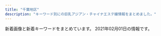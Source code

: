 ```yaml
---
title: "千葉地区"
description: "キーワード別にの巨乳アジアン・チャイナエステ嬢情報をまとめました。"
---
```


新着画像と新着キーワードをまとめています。
2021年02月01日の情報です。

<DmmAffiliateIns />
<KeywordTable
  shops={
    [
    {
        "url": "http://foryou.este.work/",
        "keywords": {
            "D": 12,
            "85": 6,
            "C": 12,
            "83": 12
        },
        "name": "For You \u30d5\u30a9\u30fc\u30e6\u30fc",
        "station": "\u6210\u7530\u99c5\u897f\u53e3",
        "img_links": [
            "http://foryou.este.work/2/uploadimg/1574764277.jpg",
            "http://foryou.este.work/2/uploadimg/1565950572.jpg",
            "http://foryou.este.work/2/uploadimg/1565558725.jpg",
            "http://foryou.este.work/top.jpg",
            "http://foryou.este.work/mens-esthe.png",
            "http://foryou.este.work/kanban.jpg"
        ]
    },
    {
        "img_links": [
            "http://peach-est.com/img/st1-1.jpg",
            "http://peach-est.com/staff/s05.jpg",
            "http://peach-est.com/img/index_09.jpg",
            "http://peach-est.com/staff/momo.jpg",
            "http://peach-est.com/staff/moe.jpg",
            "http://peach-est.com/staff/mirai.jpg",
            "http://peach-est.com/img/index22.jpg",
            "http://peach-est.com/staff/mimi.jpg",
            "http://peach-est.com/staff/mina.jpg",
            "http://peach-est.com/staff/pic04.jpg",
            "http://peach-est.com/staff/hitomi.jpg",
            "http://peach-est.com/staff/yuyu.jpg",
            "http://peach-est.com/staff/erika.jpg",
            "http://peach-est.com/images/staff/staff-1-3.jpg",
            "http://peach-est.com/staff/aki.jpg",
            "http://peach-est.com/room/r-3.jpg",
            "http://peach-est.com/staff/mika1.jpg",
            "http://peach-est.com/img/index_03.jpg",
            "http://peach-est.com/room/r-1.jpg",
            "http://peach-est.com/room/r-5.jpg",
            "http://peach-est.com/room/r-6.jpg",
            "http://peach-est.com/staff/emi.jpg",
            "http://peach-est.com/staff/ayumi.jpg",
            "http://peach-est.com/img/index_06.jpg",
            "http://peach-est.com/staff/yuna.jpg"
        ],
        "name": "\u30d4\u30fc\u30c1",
        "station": "JR\u7a32\u6bdb\u99c5\u6771\u53e3",
        "keywords": {
            "89": 1,
            "C": 17,
            "87": 1,
            "85": 7
        },
        "url": "http://peach-est.com/"
    },
    {
        "url": "http://suijyonohana.oks.bz/",
        "name": "\u7a32\u6bdb \u7a76\u6975\u30e9\u30a6\u30a1\u30fc\u30ba",
        "img_links": [
            "http://suijyonohana.oks.bz/photos/sites/74/2019/11/2019111408343456.jpg",
            "http://suijyonohana.oks.bz/photos/sites/74/2019/11/2019111409121610.jpg",
            "http://suijyonohana.oks.bz/photos/sites/74/2019/11/2019110805565047.jpg",
            "http://suijyonohana.oks.bz/photos/sites/74/2019/11/2019110107361049.jpg",
            "http://suijyonohana.oks.bz/photos/sites/74/2019/11/2019110304043160.jpg",
            "http://suijyonohana.oks.bz/photos/sites/74/2019/09/2019091305051898.jpg",
            "http://suijyonohana.oks.bz/photos/sites/74/2019/04/2019040607544418.jpg",
            "http://suijyonohana.oks.bz/photos/sites/74/2019/11/2019112009095899.jpg",
            "http://suijyonohana.oks.bz/photos/sites/74/2019/05/201905230829246.jpg",
            "http://suijyonohana.oks.bz/photos/sites/74/2019/05/2019052508374052.jpg",
            "http://suijyonohana.oks.bz/images/top.jpg",
            "http://suijyonohana.oks.bz/photos/sites/74/2020/02/2020020702453147.jpg",
            "http://suijyonohana.oks.bz/photos/sites/74/2019/11/2019112903321914.jpg",
            "http://suijyonohana.oks.bz/photos/sites/74/2019/10/2019100603440218.jpg",
            "http://suijyonohana.oks.bz/photos/sites/74/2020/02/2020021802145941.jpg",
            "http://suijyonohana.oks.bz/images/room3.jpg",
            "http://suijyonohana.oks.bz/photos/sites/74/2019/11/2019112303312062.jpg",
            "http://suijyonohana.oks.bz/photos/sites/74/2019/11/2019110805570462.jpg",
            "http://suijyonohana.oks.bz/photos/sites/74/2019/11/2019112303312820.jpg",
            "http://suijyonohana.oks.bz/photos/sites/74/2020/12/2020120108505493.jpg",
            "http://suijyonohana.oks.bz/photos/sites/74/2019/10/2019102807073442.jpg",
            "http://suijyonohana.oks.bz/photos/sites/74/2019/12/201912100316363.jpg",
            "http://suijyonohana.oks.bz/photos/sites/74/2020/02/2020021802145314.jpg",
            "http://suijyonohana.oks.bz/images/room4.jpg",
            "http://suijyonohana.oks.bz/photos/sites/74/2020/01/2020012909451396.jpg",
            "http://suijyonohana.oks.bz/photos/sites/74/2019/10/2019102803554338.jpg",
            "http://suijyonohana.oks.bz/photos/sites/74/2019/07/2019071408493715.jpg",
            "http://suijyonohana.oks.bz/photos/sites/74/2019/12/2019121003163725.jpg",
            "http://suijyonohana.oks.bz/photos/sites/74/2019/12/2019121208173881.jpg",
            "http://suijyonohana.oks.bz/photos/sites/74/2019/05/2019052508384096.jpg",
            "http://suijyonohana.oks.bz/photos/sites/74/2019/12/2019122302573417.jpg",
            "http://suijyonohana.oks.bz/photos/sites/74/2019/11/2019110107361498.jpg",
            "http://suijyonohana.oks.bz/photos/sites/74/2019/04/2019040607544553.jpg",
            "http://suijyonohana.oks.bz/photos/sites/74/2019/10/2019102108484557.jpg",
            "http://suijyonohana.oks.bz/images/room2.jpg",
            "http://suijyonohana.oks.bz/images/room1.jpg",
            "http://suijyonohana.oks.bz/photos/sites/74/2019/12/2019120503232468.jpg",
            "http://suijyonohana.oks.bz/photos/sites/74/2019/11/2019111305503023.jpg",
            "http://suijyonohana.oks.bz/photos/sites/74/2020/09/2020092307293684.jpg",
            "http://suijyonohana.oks.bz/images/top1.jpg",
            "http://suijyonohana.oks.bz/photos/sites/74/2020/01/2020010806110196.jpg",
            "http://suijyonohana.oks.bz/photos/sites/74/2019/11/2019111305502437.jpg",
            "http://suijyonohana.oks.bz/photos/sites/74/2020/09/2020091304214310.jpg",
            "http://suijyonohana.oks.bz/photos/sites/74/2019/05/2019051908111982.jpg",
            "http://suijyonohana.oks.bz/photos/sites/74/2019/04/2019040607544466.jpg",
            "http://suijyonohana.oks.bz/photos/sites/74/2019/10/201910060344032.jpg",
            "http://suijyonohana.oks.bz/photos/sites/74/2019/11/2019112903322854.jpg",
            "http://suijyonohana.oks.bz/photos/sites/74/2020/11/2020110804255484.jpg",
            "http://suijyonohana.oks.bz/photos/sites/74/2020/01/2020010304114481.jpg",
            "http://suijyonohana.oks.bz/photos/sites/74/2020/02/2020021308573639.jpg",
            "http://suijyonohana.oks.bz/photos/sites/74/2019/11/2019111305503524.jpg",
            "http://suijyonohana.oks.bz/photos/sites/74/2020/04/202004230549442.jpg",
            "http://suijyonohana.oks.bz/photos/sites/74/2019/08/2019082909370533.jpg",
            "http://suijyonohana.oks.bz/photos/sites/74/2019/10/2019101806091624.jpg",
            "http://suijyonohana.oks.bz/photos/sites/74/2019/11/2019111409122064.jpg",
            "http://suijyonohana.oks.bz/photos/sites/74/2019/12/2019120503231885.jpg",
            "http://suijyonohana.oks.bz/photos/sites/74/2019/07/2019071908205295.jpg",
            "http://suijyonohana.oks.bz/images/s_staff.png",
            "http://suijyonohana.oks.bz/images/mobile.png",
            "http://suijyonohana.oks.bz/photos/sites/74/2019/04/2019040607544577.jpg",
            "http://suijyonohana.oks.bz/photos/sites/74/2019/12/2019121708275675.jpg",
            "http://suijyonohana.oks.bz/photos/sites/74/2019/08/2019080504172342.jpg",
            "http://suijyonohana.oks.bz/photos/sites/74/2019/10/2019102803554653.jpg",
            "http://suijyonohana.oks.bz/photos/sites/74/2019/04/2019040607404665.jpg",
            "http://suijyonohana.oks.bz/images/s_news.png",
            "http://suijyonohana.oks.bz/photos/sites/74/2020/09/202009130421418.jpg",
            "http://suijyonohana.oks.bz/photos/sites/74/2019/12/2019121003173867.jpg",
            "http://suijyonohana.oks.bz/images/face.png",
            "http://suijyonohana.oks.bz/images/end1.jpg",
            "http://suijyonohana.oks.bz/photos/sites/74/2019/04/2019040808230099.jpg",
            "http://suijyonohana.oks.bz/images/top2.jpg",
            "http://suijyonohana.oks.bz/photos/sites/74/2019/12/2019122302574122.jpg"
        ],
        "station": "JR\u7a32\u6bdb\u99c5\u897f\u53e3",
        "keywords": {
            "F": 2,
            "E": 5,
            "C": 13,
            "87": 7,
            "85": 4,
            "86": 11,
            "D": 15,
            "81": 1,
            "88": 3,
            "83": 9
        }
    },
    {
        "img_links": [
            "http://yasuragi.jps.cm/images/news.jpg",
            "http://yasuragi.jps.cm/photos/sites/52/2017/01/staff3.jpg",
            "http://yasuragi.jps.cm/images/news_dz.jpg",
            "http://yasuragi.jps.cm/images/news2.jpg",
            "http://yasuragi.jps.cm/photos/sites/52/2019/07/2019071306250533.jpg",
            "http://yasuragi.jps.cm/images/room4.jpg",
            "http://yasuragi.jps.cm/photos/sites/52/2019/07/2019071306262265.jpg",
            "http://yasuragi.jps.cm/images/staff1.jpg",
            "http://yasuragi.jps.cm/images/room3.jpg",
            "http://yasuragi.jps.cm/images/r1.jpg",
            "http://yasuragi.jps.cm/images/top.jpg",
            "http://yasuragi.jps.cm/photos/sites/52/2020/12/2020120108410335.jpg",
            "http://yasuragi.jps.cm/images/room2.jpg",
            "http://yasuragi.jps.cm/images/mobile.jpg",
            "http://yasuragi.jps.cm/images/room1.jpg",
            "http://yasuragi.jps.cm/images/top1.jpg",
            "http://yasuragi.jps.cm/images/top2.jpg",
            "http://yasuragi.jps.cm/photos/sites/52/2020/12/2020121904260837.jpg"
        ],
        "url": "http://yasuragi.jps.cm/",
        "station": "\u5343\u8449\u4e2d\u592e\u99c5\u6771\u53e3",
        "name": "\u3084\u3059\u3089\u304e",
        "keywords": {
            "E": 1,
            "C": 14,
            "D": 2,
            "87": 1,
            "86": 2
        }
    },
    {
        "name": "Happiness",
        "keywords": {
            "86": 12,
            "85": 6,
            "C": 12,
            "D": 30,
            "87": 12
        },
        "station": "\u516b\u5343\u4ee3\u53f0\u99c5\u897f\u53e3",
        "url": "http://happiness.jpn.vin/",
        "img_links": [
            "http://happiness.jpn.vin/images/room8.jpg",
            "http://happiness.jpn.vin/photos/sites/52/2020/06/2020061105480355.jpg",
            "http://happiness.jpn.vin/images/img_service01.jpg",
            "http://happiness.jpn.vin/photos/sites/52/2020/06/2020061307230771.jpg",
            "http://happiness.jpn.vin/images/room7.jpg",
            "http://happiness.jpn.vin/images/link_nav06.jpg",
            "http://happiness.jpn.vin/images/link_nav04.jpg",
            "http://happiness.jpn.vin/images/img_service03.jpg",
            "http://happiness.jpn.vin/images/sp_nav01.png",
            "http://happiness.jpn.vin/images/room6.jpg",
            "http://happiness.jpn.vin/images/top.png",
            "http://happiness.jpn.vin/images/link_nav03.jpg",
            "http://happiness.jpn.vin/images/img_service02.jpg",
            "http://happiness.jpn.vin/images/end.png",
            "http://happiness.jpn.vin/images/sp_tit_staff.png",
            "http://happiness.jpn.vin/photos/sites/52/2020/06/2020061106010711.jpg",
            "http://happiness.jpn.vin/images/sp_nav02.png",
            "http://happiness.jpn.vin/images/re.png",
            "http://happiness.jpn.vin/images/sp_end.jpg",
            "http://happiness.jpn.vin/images/card.png",
            "http://happiness.jpn.vin/images/sp_nav03.png",
            "http://happiness.jpn.vin/photos/sites/52/2020/06/2020061106025814.jpg",
            "http://happiness.jpn.vin/images/sp_top.jpg",
            "http://happiness.jpn.vin/images/room5.jpg",
            "http://happiness.jpn.vin/images/link_nav05.jpg",
            "http://happiness.jpn.vin/images/link_nav01.jpg",
            "http://happiness.jpn.vin/photos/sites/52/2020/10/2020100102525072.jpg",
            "http://happiness.jpn.vin/images/sp_tit_news.png",
            "http://happiness.jpn.vin/images/link_nav02.jpg"
        ]
    },
    {
        "name": "\u6c34\u4ed9",
        "img_links": [
            "http://www.suisen.masg.info/images/shop/shop03.jpg",
            "http://www.suisen.masg.info/images/shop/shop04.jpg",
            "http://www.suisen.masg.info/images/r2.jpg",
            "http://www.suisen.masg.info/files/006-02.jpg",
            "http://www.suisen.masg.info/files/008-03.jpg",
            "http://www.suisen.masg.info/files/012-03.jpg",
            "http://www.suisen.masg.info/files/009-02.jpg",
            "http://www.suisen.masg.info/files/011-02.jpg",
            "http://www.suisen.masg.info/files/004.jpg",
            "http://www.suisen.masg.info/files/012.jpg",
            "http://www.suisen.masg.info/files/004-02.jpg",
            "http://www.suisen.masg.info/files/007-03.jpg",
            "http://www.suisen.masg.info/files/005.jpg",
            "http://www.suisen.masg.info/images/r1.jpg",
            "http://www.suisen.masg.info/files/005-02.jpg",
            "http://www.suisen.masg.info/files/012-02.jpg",
            "http://www.suisen.masg.info/files/010.jpg",
            "http://www.suisen.masg.info/images/s_link.png",
            "http://www.suisen.masg.info/images/end.png",
            "http://www.suisen.masg.info/images/news.png",
            "http://www.suisen.masg.info/files/005-03.jpg",
            "http://www.suisen.masg.info/files/003.jpg",
            "http://www.suisen.masg.info/images/shop/shop02.jpg",
            "http://www.suisen.masg.info/files/002.jpg",
            "http://www.suisen.masg.info/files/014.jpg",
            "http://www.suisen.masg.info/images/shop/shop01.jpg",
            "http://www.suisen.masg.info/files/004-03.jpg",
            "http://www.suisen.masg.info/images/s_staff.png",
            "http://www.suisen.masg.info/files/002-03.jpg",
            "http://www.suisen.masg.info/images/pick.png",
            "http://www.suisen.masg.info/files/013.jpg",
            "http://www.suisen.masg.info/files/006-03.jpg",
            "http://www.suisen.masg.info/files/011-03.jpg",
            "http://www.suisen.masg.info/files/011.jpg",
            "http://www.suisen.masg.info/images/r4.jpg",
            "http://www.suisen.masg.info/images/face.png",
            "http://www.suisen.masg.info/files/008.jpg",
            "http://www.suisen.masg.info/files/014-03.jpg",
            "http://www.suisen.masg.info/files/013-02.jpg",
            "http://www.suisen.masg.info/files/010-02.jpg",
            "http://www.suisen.masg.info/files/009.jpg",
            "http://www.suisen.masg.info/files/013-03.jpg",
            "http://www.suisen.masg.info/files/008-02.jpg",
            "http://www.suisen.masg.info/files/002-02.jpg",
            "http://www.suisen.masg.info/images/r5.jpg",
            "http://www.suisen.masg.info/files/014-02.jpg",
            "http://www.suisen.masg.info/files/009-03.jpg",
            "http://www.suisen.masg.info/files/010-03.jpg",
            "http://www.suisen.masg.info/files/007.jpg",
            "http://www.suisen.masg.info/images/bj2.jpg",
            "http://www.suisen.masg.info/images/top.png",
            "http://www.suisen.masg.info/files/007-02.jpg",
            "http://www.suisen.masg.info/files/006.jpg",
            "http://www.suisen.masg.info/files/003-03.jpg",
            "http://www.suisen.masg.info/files/003-02.jpg"
        ],
        "station": "JR\u6771\u91d1\u99c5\u6771\u53e3",
        "url": "http://www.suisen.masg.info/",
        "keywords": {
            "87": 4,
            "86": 5,
            "C": 3,
            "85": 3,
            "E": 1,
            "D": 8,
            "88": 1
        }
    },
    {
        "url": "http://kurimu.tokyo/",
        "keywords": {},
        "img_links": [
            "http://kurimu.tokyo/templets/default/picture/interior_t.jpg",
            "http://kurimu.tokyo/templets/default/picture/head.jpg",
            "http://kurimu.tokyo/uploads/201112/1-2011121K445522.jpg",
            "http://kurimu.tokyo/uploads/201113/1-201113110434934.jpg",
            "http://kurimu.tokyo/uploads/180620/1-1P62010154K00.png",
            "http://kurimu.tokyo/uploads/201113/1-2011131444042W.jpg",
            "http://kurimu.tokyo/templets/default/picture/staff_t.jpg",
            "http://kurimu.tokyo/uploads/201110/1-20111015304c49.jpg",
            "http://kurimu.tokyo/templets/default/picture/news.jpg",
            "http://kurimu.tokyo/uploads/180620/1-1P62010193X63.jpg",
            "http://kurimu.tokyo/templets/default/picture/rec1.png"
        ],
        "station": "\u5343\u8449\u4e2d\u592e\u99c5\u897f\u53e3",
        "name": "we love"
    },
    {
        "name": "\u30b7\u30fc\u30af\u30ec\u30c3\u30c8\u30c7\u30fc\u30c8",
        "station": "\u516b\u5343\u4ee3\u53f0\u99c5\u897f\u53e3",
        "img_links": [
            "http://flower-esthe.net/img/nosta.jpg",
            "http://flower-esthe.net/img/f1.jpg",
            "http://flower-esthe.net/img/stt3.jpg",
            "http://flower-esthe.net/img/st3.jpg",
            "http://flower-esthe.net/img/r2.jpg",
            "http://flower-esthe.net/img/st1.jpg",
            "http://flower-esthe.net/img/stt1.jpg",
            "http://flower-esthe.net/img/t1.jpg",
            "http://flower-esthe.net/img/t5.jpg",
            "http://flower-esthe.net/img/st2.jpg",
            "http://flower-esthe.net/img/st7.jpg",
            "http://flower-esthe.net/img/r3.jpg",
            "http://flower-esthe.net/img/t2.jpg",
            "http://flower-esthe.net/img/noo.png",
            "http://flower-esthe.net/img/r4.jpg",
            "http://flower-esthe.net/img/t3.jpg",
            "http://flower-esthe.net/img/no.png",
            "http://flower-esthe.net/img/t4.jpg",
            "http://flower-esthe.net/img/st6.jpg",
            "http://flower-esthe.net/img/t6.jpg",
            "http://flower-esthe.net/img/st8.jpg",
            "http://flower-esthe.net/img/st4.jpg",
            "http://flower-esthe.net/img/sm.jpg",
            "http://flower-esthe.net/img/top1.jpg",
            "http://flower-esthe.net/img/r1.jpg"
        ],
        "keywords": {
            "87": 1,
            "E": 2,
            "86": 3,
            "C": 1,
            "D": 2,
            "88": 1
        },
        "url": "http://flower-esthe.net/"
    },
    {
        "img_links": [
            "https://yumesato.relaxjp.com/css/staff/staff05.png",
            "https://yumesato.relaxjp.com/css/staff/staff02.png",
            "https://yumesato.relaxjp.com/css/staff/staff01-a.png",
            "https://yumesato.relaxjp.com/css/staff/staff02-a.png",
            "https://yumesato.relaxjp.com/css/staff/staff06-a.png",
            "https://yumesato.relaxjp.com/css/tel.png",
            "https://yumesato.relaxjp.com/css/staff/staff01.png",
            "https://yumesato.relaxjp.com/css/top01.png",
            "https://yumesato.relaxjp.com/css/staff/staff07-a.png",
            "https://yumesato.relaxjp.com/css/staff/staff004.png",
            "https://yumesato.relaxjp.com/css/staff/staff004-a.png",
            "https://yumesato.relaxjp.com/css/staff/staff08.png",
            "https://yumesato.relaxjp.com/css/top02.png",
            "https://yumesato.relaxjp.com/css/nav/nav-006.png",
            "https://yumesato.relaxjp.com/css/staff/staff06.png",
            "https://yumesato.relaxjp.com/css/staff/staff08-a.png",
            "https://yumesato.relaxjp.com/css/staff/staff05-a.png",
            "https://yumesato.relaxjp.com/css/nav/nav-003.png",
            "https://yumesato.relaxjp.com/css/staff/staff07.png",
            "https://yumesato.relaxjp.com/css/staff/staff03.png",
            "https://yumesato.relaxjp.com/css/nav/nav-005.png",
            "https://yumesato.relaxjp.com/css/nav/nav-002.png",
            "https://yumesato.relaxjp.com/css/nav/nav-004.png",
            "https://yumesato.relaxjp.com/css/nav/nav-001.png",
            "https://yumesato.relaxjp.com/css/staff/staff03-a.png"
        ],
        "station": "JR\u56db\u8857\u9053\u99c5\u5317\u53e3",
        "name": "\u5922\u91cc \uff5e\u3086\u3081\u3055\u3068\uff5e",
        "keywords": {
            "G": 1,
            "86": 6,
            "D": 2,
            "89": 1,
            "E": 4,
            "C": 1,
            "93": 1
        },
        "url": "https://yumesato.relaxjp.com/"
    },
    {
        "station": "\u5343\u8449\u4e2d\u592e\u99c5\u897f\u53e3",
        "url": "http://chiba-sapphire.net/",
        "keywords": {},
        "name": "\u30b5\u30d5\u30a1\u30a4\u30a2",
        "img_links": [
            "http://chiba-sapphire.net/images/bar-interior.png",
            "http://chiba-sapphire.net/staff/s-aya.jpg",
            "http://chiba-sapphire.net/images/c-staff.png",
            "http://chiba-sapphire.net/images/kazari.png",
            "http://chiba-sapphire.net/images/c-top.png",
            "http://chiba-sapphire.net/staff/s-risa.jpg",
            "http://chiba-sapphire.net/images/copyright.png",
            "http://chiba-sapphire.net/images/index-enter.png",
            "http://chiba-sapphire.net/images/bar-staff.png",
            "http://chiba-sapphire.net/images/c-interior.png",
            "http://chiba-sapphire.net/images/b-hotstone2.png",
            "http://chiba-sapphire.net/staff/s-eri.jpg",
            "http://chiba-sapphire.net/staff/s-miyu.jpg",
            "http://chiba-sapphire.net/images/b-qr.png",
            "http://chiba-sapphire.net/images/bar-information.png",
            "http://chiba-sapphire.net/images/cam.png",
            "http://chiba-sapphire.net/images/b-taisaku.png"
        ]
    },
    {
        "keywords": {},
        "station": "JR\u6210\u7530\u99c5",
        "url": "http://es-happy.work/",
        "img_links": [
            "http://es-happy.work/images/news.jpg",
            "http://es-happy.work/img/runa1.jpg",
            "http://es-happy.work/images/ac1.jpg",
            "http://es-happy.work/images/sys1.jpg",
            "http://es-happy.work/images/tr2.jpg",
            "http://es-happy.work/images/2.jpg",
            "http://es-happy.work/images/3.jpg",
            "http://es-happy.work/images/tr3.jpg",
            "http://es-happy.work/images/int2.jpg",
            "http://es-happy.work/images/int1.jpg",
            "http://es-happy.work/img/momo1.jpg",
            "http://es-happy.work/images/tr.jpg",
            "http://es-happy.work/images/int3.jpg",
            "http://es-happy.work/staff/runa.jpg",
            "http://es-happy.work/staff/sora.jpg",
            "http://es-happy.work/images/interior_t.jpg",
            "http://es-happy.work/images/sys3.jpg",
            "http://es-happy.work/images/staff_t.jpg",
            "http://es-happy.work/images/topgirl.jpg",
            "http://es-happy.work/staff/momo.jpg",
            "http://es-happy.work/images/sys2.jpg",
            "http://es-happy.work/images/concept.jpg",
            "http://es-happy.work/img/sora1.jpg",
            "http://es-happy.work/images/ac2.jpg",
            "http://es-happy.work/images/head.jpg",
            "http://es-happy.work/images/tr1.jpg",
            "http://es-happy.work/images/1.jpg"
        ],
        "name": "\u60a0"
    },
    {
        "img_links": [
            "http://www.rakuraku-inage.info/files/062-02.jpg",
            "http://www.rakuraku-inage.info/files/017-03.jpg",
            "http://www.rakuraku-inage.info/files/017-02.jpg",
            "http://www.rakuraku-inage.info/common/images/photo02.jpg",
            "http://www.rakuraku-inage.info/files/049.jpg",
            "http://www.rakuraku-inage.info/files/058-03.jpg",
            "http://www.rakuraku-inage.info/images/icon_tel.png",
            "http://www.rakuraku-inage.info/files/061-03.jpg",
            "http://www.rakuraku-inage.info/files/021-02.jpg",
            "http://www.rakuraku-inage.info/files/060-02.jpg",
            "http://www.rakuraku-inage.info/files/058-02.jpg",
            "http://www.rakuraku-inage.info/files/017.jpg",
            "http://www.rakuraku-inage.info/files/060-03.jpg",
            "http://www.rakuraku-inage.info/files/060.jpg",
            "http://www.rakuraku-inage.info/images/icon_staff.png",
            "http://www.rakuraku-inage.info/files/021.jpg",
            "http://www.rakuraku-inage.info/common/images/photo01.jpg",
            "http://www.rakuraku-inage.info/files/061.jpg",
            "http://www.rakuraku-inage.info/files/049-02.jpg",
            "http://www.rakuraku-inage.info/images/icon_top.png",
            "http://www.rakuraku-inage.info/images/mainImg_sub.jpg",
            "http://www.rakuraku-inage.info/files/058.jpg",
            "http://www.rakuraku-inage.info/files/049-03.jpg",
            "http://www.rakuraku-inage.info/files/062-03.jpg",
            "http://www.rakuraku-inage.info/files/021-03.jpg",
            "http://www.rakuraku-inage.info/files/061-02.jpg",
            "http://www.rakuraku-inage.info/images/icon_info.png",
            "http://www.rakuraku-inage.info/images/btn2.png",
            "http://www.rakuraku-inage.info/common/images/photo03.jpg",
            "http://www.rakuraku-inage.info/files/062.jpg"
        ],
        "keywords": {
            "D": 20,
            "85": 4,
            "88": 4,
            "86": 4,
            "87": 12,
            "C": 8,
            "82": 4
        },
        "name": "\u3089\u304f\u3089\u304f",
        "station": "JR\u7a32\u6bdb\u99c5\u6771\u53e3",
        "url": "http://www.rakuraku-inage.info/"
    },
    {
        "url": "http://m-relax.net/cocosia/",
        "name": "cocosia \u30b3\u30b3\u30b7\u30a2",
        "keywords": {},
        "station": "\u5343\u8449\u4e2d\u592e\u99c5\u6771\u53e3",
        "img_links": [
            "http://m-relax.net/cocosia/images/c-interior.png",
            "http://m-relax.net/cocosia/staff/s-yuyu.jpg",
            "http://m-relax.net/cocosia/staff/s-mayu.jpg",
            "http://m-relax.net/cocosia/images/tennai4.jpg",
            "http://m-relax.net/cocosia/images/b-tel.png",
            "http://m-relax.net/cocosia/staff/s-mie.jpg",
            "http://m-relax.net/cocosia/images/bar-other.png",
            "http://m-relax.net/cocosia/sp/images/bar-cam.png",
            "http://m-relax.net/cocosia/images/b-hotstone2.png",
            "http://m-relax.net/cocosia/sp/images/bar-twitter.png",
            "http://m-relax.net/cocosia/staff/s-mika.jpg",
            "http://m-relax.net/cocosia/sp/images/bar-newface.png",
            "http://m-relax.net/cocosia/images/bar-cam.png",
            "http://m-relax.net/cocosia/images/b-qr.jpg",
            "http://m-relax.net/cocosia/images/b-deli2.jpg",
            "http://m-relax.net/cocosia/images/bar-newface.png",
            "http://m-relax.net/cocosia/images/bar-interior.png",
            "http://m-relax.net/cocosia/images/footter.png",
            "http://m-relax.net/cocosia/images/c-therapist.png",
            "http://m-relax.net/cocosia/images/b-taisaku.png",
            "http://m-relax.net/cocosia/images/bar-twitter.png",
            "http://m-relax.net/cocosia/staff/s-aya.jpg",
            "http://m-relax.net/cocosia/images/c-top.png",
            "http://m-relax.net/cocosia/sp/images/bar-contact.png",
            "http://m-relax.net/cocosia/images/tennai3.jpg",
            "http://m-relax.net/cocosia/images/tennai2.jpg",
            "http://m-relax.net/cocosia/images/bar-therapist.png"
        ]
    },
    {
        "name": "Orange \u30aa\u30e9\u30f3\u30b8\u30e5",
        "keywords": {
            "C": 6
        },
        "station": "JR\u8607\u6211\u99c5",
        "url": "https://www.orange-relaxation.com/",
        "img_links": [
            "https://static.wixstatic.com/media/656261_13b56d76ba4b4f3fbdd2d614b7f3131a~mv2.jpg",
            "https://static.wixstatic.com/media/656261_352bc4d873814c08890c13c58d54ed11~mv2.jpg",
            "https://static.wixstatic.com/media/656261_1e3c42dadc4c43f6a67e3c43ab3a7e86~mv2.jpg",
            "https://static.wixstatic.com/media/656261_d5f654a2160b48ac899281411259fefe~mv2.jpg",
            "https://static.wixstatic.com/media/656261_dc91ba7dbcfd49cf94b6f33f427eabc4~mv2.jpg",
            "https://static.wixstatic.com/media/656261_f19819762927421fbc7e462b610e64db~mv2.jpg",
            "https://static.wixstatic.com/media/656261_cd548a1ebd6547bca0b1f7902b51ec53~mv2.jpg"
        ]
    },
    {
        "keywords": {
            "89": 1,
            "84": 1,
            "85": 5,
            "80": 1,
            "87": 4,
            "86": 5,
            "D": 15,
            "C": 1,
            "E": 2,
            "83": 1
        },
        "name": "\u30b4\u30fc\u30eb\u30c7\u30f3\u30bf\u30a4\u30e0",
        "img_links": [
            "http://golden-time.jpn.mn/photos/sites/69/2020/09/2020091207514598.jpg",
            "http://golden-time.jpn.mn/photos/sites/69/2019/12/2019121206424523.jpg",
            "http://golden-time.jpn.mn/images/link_nav01.jpg",
            "http://golden-time.jpn.mn/photos/sites/69/2020/11/2020111607331079.jpg",
            "http://golden-time.jpn.mn/photos/sites/69/2020/09/2020091207515151.jpg",
            "http://golden-time.jpn.mn/images/info1.jpg",
            "http://golden-time.jpn.mn/photos/sites/69/2020/11/2020110103164521.jpg",
            "http://golden-time.jpn.mn/images/top_slider02.png",
            "http://golden-time.jpn.mn/photos/sites/69/2019/12/2019120209284771.jpg",
            "http://golden-time.jpn.mn/photos/sites/69/2021/01/2021012611090539.jpg",
            "http://golden-time.jpn.mn/images/link_nav07.jpg",
            "http://golden-time.jpn.mn/images/side_mobile.jpg",
            "http://golden-time.jpn.mn/photos/sites/69/2019/12/201912060728409.jpg",
            "http://golden-time.jpn.mn/photos/sites/69/2019/12/2019120209284861.jpg",
            "http://golden-time.jpn.mn/images/sp_top.jpg",
            "http://golden-time.jpn.mn/images/info3.jpg",
            "http://golden-time.jpn.mn/images/side_tel.jpg",
            "http://golden-time.jpn.mn/photos/sites/69/2019/12/2019122305283220.jpg",
            "http://golden-time.jpn.mn/images/side_link.jpg",
            "http://golden-time.jpn.mn/photos/sites/69/2020/09/202009160836574.jpg",
            "http://golden-time.jpn.mn/photos/sites/69/2020/12/2020122203240620.jpg",
            "http://golden-time.jpn.mn/photos/sites/69/2021/01/2021012414232370.jpg",
            "http://golden-time.jpn.mn/photos/sites/69/2021/01/202101261107036.jpg",
            "http://golden-time.jpn.mn/photos/sites/69/2020/05/2020053002120414.jpg",
            "http://golden-time.jpn.mn/images/link_nav02.jpg",
            "http://golden-time.jpn.mn/photos/sites/69/2020/11/2020110608161178.jpg",
            "http://golden-time.jpn.mn/images/top.png",
            "http://golden-time.jpn.mn/images/link_nav05.jpg",
            "http://golden-time.jpn.mn/images/ico01.png",
            "http://golden-time.jpn.mn/photos/sites/69/2020/10/2020100108270722.jpg",
            "http://golden-time.jpn.mn/photos/sites/69/2019/12/2019120209284923.jpg",
            "http://golden-time.jpn.mn/images/link_nav03.jpg",
            "http://golden-time.jpn.mn/images/top_slider01.jpg",
            "http://golden-time.jpn.mn/photos/sites/69/2019/12/2019120901533068.jpg",
            "http://golden-time.jpn.mn/photos/sites/69/2021/01/2021012414241982.jpg",
            "http://golden-time.jpn.mn/images/info2.jpg",
            "http://golden-time.jpn.mn/photos/sites/69/2019/12/2019120804110927.jpg",
            "http://golden-time.jpn.mn/images/link_nav06.jpg",
            "http://golden-time.jpn.mn/images/link_nav04.jpg",
            "http://golden-time.jpn.mn/photos/sites/69/2020/06/2020061808580654.jpg"
        ],
        "url": "http://golden-time.jpn.mn/",
        "station": "JR\u6d25\u7530\u6cbc\u99c5\u5317\u53e3"
    },
    {
        "keywords": {},
        "station": "JR\u6d25\u7530\u6cbc\u99c5\u5317\u53e3",
        "name": "\u30c0\u30a4\u30e4\u30e2\u30f3\u30c9",
        "img_links": [
            "http://n-rlx.com/images/index_07.jpg",
            "http://n-rlx.com/images/index_22.jpg",
            "http://n-rlx.com/girl/013.jpg",
            "http://n-rlx.com/girl/00.jpg",
            "http://n-rlx.com/girl/012.jpg",
            "http://n-rlx.com/images/index_11.jpg",
            "http://n-rlx.com/images/index_04.jpg",
            "http://n-rlx.com/images/rec_11.jpg",
            "http://n-rlx.com/images/index_16.jpg",
            "http://n-rlx.com/images/index_02.jpg",
            "http://n-rlx.com/images/staff_11.jpg",
            "http://n-rlx.com/images/index_05.jpg",
            "http://n-rlx.com/images/rec.jpg",
            "http://n-rlx.com/images/qr20190828190925748.png",
            "http://n-rlx.com/girl/011.jpg",
            "http://n-rlx.com/girl/09.jpg",
            "http://n-rlx.com/images/info.jpg",
            "http://n-rlx.com/images/index_01.jpg",
            "http://n-rlx.com/images/03.jpg",
            "http://n-rlx.com/images/index_06.jpg",
            "http://n-rlx.com/girl/010.jpg",
            "http://n-rlx.com/images/info_11.jpg",
            "http://n-rlx.com/images/index_23.jpg",
            "http://n-rlx.com/images/index_03.jpg"
        ],
        "url": "http://n-rlx.com/"
    },
    {
        "img_links": [
            "http://tyuiopew.xyz/static/picture/girls-bar.png",
            "http://tyuiopew.xyz/static/picture/bar-infomation.png",
            "http://tyuiopew.xyz/static/picture/bar-girls.png",
            "http://tyuiopew.xyz/static/picture/info1.jpg",
            "http://tyuiopew.xyz/static/picture/bar-news.png",
            "http://tyuiopew.xyz/static/picture/info2.jpg",
            "http://tyuiopew.xyz/static/picture/info_text.jpg",
            "http://tyuiopew.xyz/static/picture/bar-inte.png",
            "http://tyuiopew.xyz/uploads/201015/1-201015092312434.jpg",
            "http://tyuiopew.xyz/uploads/201015/1-20101509223C14.jpg",
            "http://tyuiopew.xyz/uploads/201126/1-2011261434211X.jpg",
            "http://tyuiopew.xyz/uploads/201015/1-201015092252D0.jpg",
            "http://tyuiopew.xyz/uploads/201113/1-201113140121425.jpg",
            "http://tyuiopew.xyz/uploads/210106/1-210106132U6206.jpg"
        ],
        "url": "http://tyuiopew.xyz/",
        "name": "\u30cf\u30ca\u30df\u30ba\u30ad",
        "station": "JR\u6d25\u7530\u6cbc\u99c5\u5317\u53e3",
        "keywords": {
            "C": 3,
            "D": 3,
            "87": 1,
            "85": 5
        }
    },
    {
        "url": "http://riversopdd.site/",
        "img_links": [
            "http://riversopdd.site/static/picture/top003.jpg",
            "http://riversopdd.site/static/picture/nav-003.png",
            "http://riversopdd.site/uploads/191021/1-19102112532L42.jpg",
            "http://riversopdd.site/static/picture/nav-006.png",
            "http://riversopdd.site/uploads/201102/1-201102145U1P3.jpg",
            "http://riversopdd.site/uploads/201230/1-201230143424H5.jpg",
            "http://riversopdd.site/static/picture/tel.png",
            "http://riversopdd.site/uploads/200605/1-2006051J64E48.jpg",
            "http://riversopdd.site/static/picture/top01.png",
            "http://riversopdd.site/static/picture/nav-005.png",
            "http://riversopdd.site/static/picture/nav-004.png",
            "http://riversopdd.site/uploads/201016/1-2010161601241L.jpg",
            "http://riversopdd.site/uploads/200807/1-200PG63506145.jpg",
            "http://riversopdd.site/static/picture/left.jpg",
            "http://riversopdd.site/static/picture/nav-001.png",
            "http://riversopdd.site/static/picture/right.jpg",
            "http://riversopdd.site/static/picture/nav-002.png",
            "http://riversopdd.site/uploads/210128/1-21012Q40403C5.jpg",
            "http://riversopdd.site/uploads/200218/1-20021QG51A56.jpg",
            "http://riversopdd.site/uploads/191206/1-191206102GaK.jpg",
            "http://riversopdd.site/uploads/191021/1-191021125359649.jpg"
        ],
        "name": "\u7761\u84ee\u82b1",
        "station": "JR\u8607\u6211\u99c5\u897f\u53e3",
        "keywords": {
            "85": 3,
            "C": 2,
            "88": 1,
            "D": 6,
            "86": 4,
            "94": 1,
            "F": 1
        }
    },
    {
        "img_links": [
            "http://yuraku.xyz/_src/51461907/wechatimg468_20210104155803138.jpg",
            "http://yuraku.xyz/_src/18967527/sign.png",
            "http://yuraku.xyz/_src/18967454/3.png",
            "http://yuraku.xyz/_src/18967446/img_2990.jpg",
            "http://yuraku.xyz/_src/18967502/img20170726111759249054.png",
            "http://yuraku.xyz/_src/18967466/img20170725121742291421.png",
            "http://yuraku.xyz/_src/51453457/wechatimg458.jpg",
            "http://yuraku.xyz/_src/18967448/cam.jpg",
            "http://yuraku.xyz/_src/18967452/2.png",
            "http://yuraku.xyz/_src/18967469/news.png",
            "http://yuraku.xyz/_src/18967497/sign.png",
            "http://yuraku.xyz/_src/18967518/_dsf3386.jpg",
            "http://yuraku.xyz/_src/18967526/sign.png",
            "http://yuraku.xyz/_src/49632760/wechatimg338.jpg",
            "http://yuraku.xyz/_src/51461908/wechatimg469_20210104155803139.jpg",
            "http://yuraku.xyz/_src/18967479/sign-1.jpg",
            "http://yuraku.xyz/_src/18967510/img20170726235401893025.png",
            "http://yuraku.xyz/_src/18967460/5.png",
            "http://yuraku.xyz/_src/40963421/wechatimg131_20200321125130752.jpg",
            "http://yuraku.xyz/_src/18967464/_dsf3394.jpg",
            "http://yuraku.xyz/_src/18967447/_x1m6343.jpg",
            "http://yuraku.xyz/_src/18967450/top1.1.png",
            "http://yuraku.xyz/_src/18967458/1.png",
            "http://yuraku.xyz/_src/18967463/_dsf3390.jpg",
            "http://yuraku.xyz/_src/18967514/_dsf3393.jpg",
            "http://yuraku.xyz/_src/18967484/img20170725142644542149.png",
            "http://yuraku.xyz/_src/18967486/sign-1.jpg",
            "http://yuraku.xyz/_src/35726664/cam.jpg",
            "http://yuraku.xyz/_src/18967522/img20170726235401893025.png",
            "http://yuraku.xyz/_src/18967456/4.png",
            "http://yuraku.xyz/_src/18967465/_dsf3386.jpg",
            "http://yuraku.xyz/_src/40963422/wechatimg130.jpg",
            "http://yuraku.xyz/_src/51453461/wechatimg460_20210104122404927.jpg",
            "http://yuraku.xyz/_src/18967495/img20170725223357156708.png",
            "http://yuraku.xyz/_src/18967520/_dsf3394.jpg",
            "http://yuraku.xyz/_src/18967516/_dsf3390.jpg",
            "http://yuraku.xyz/_src/20882127/img_3017.jpg",
            "http://yuraku.xyz/_src/20882128/img_2891.jpg"
        ],
        "station": "\u5343\u8449\u4e2d\u592e\u99c5\u6771\u53e3",
        "keywords": {},
        "url": "http://yuraku.xyz/",
        "name": "\u60a0\u697d"
    },
    {
        "name": "\u30e4\u30fc\u30db\u30fc",
        "keywords": {
            "E": 1,
            "88": 1,
            "86": 3,
            "C": 1,
            "D": 2
        },
        "img_links": [
            "http://aroma-esthe.blue/img/st4.jpg",
            "http://aroma-esthe.blue/img/nosta.jpg",
            "http://aroma-esthe.blue/img/st1.jpg",
            "http://aroma-esthe.blue/img/no.png",
            "http://aroma-esthe.blue/img/stt3.jpg",
            "http://aroma-esthe.blue/img/sm.jpg",
            "http://aroma-esthe.blue/img/top.jpg",
            "http://aroma-esthe.blue/img/st3.jpg",
            "http://aroma-esthe.blue/img/t4.jpg",
            "http://aroma-esthe.blue/img/stt1.jpg",
            "http://aroma-esthe.blue/img/t1.jpg",
            "http://aroma-esthe.blue/img/t2.jpg",
            "http://aroma-esthe.blue/img/t5.jpg",
            "http://aroma-esthe.blue/img/st2.jpg",
            "http://aroma-esthe.blue/img/noo.png",
            "http://aroma-esthe.blue/img/f1.jpg",
            "http://aroma-esthe.blue/img/t6.jpg",
            "http://aroma-esthe.blue/img/t3.jpg"
        ],
        "station": "\u516b\u5343\u4ee3\u53f0\u99c5\u6771\u53e3",
        "url": "http://aroma-esthe.blue"
    },
    {
        "url": "http://rosabella.red/",
        "station": "JR\u7a32\u6bdb\u99c5\u6771\u53e3",
        "img_links": [
            "http://rosabella.red/_src/49759165/wechatimg343.jpg",
            "http://rosabella.red/_src/51009663/wechatimg1019.jpg",
            "http://rosabella.red/_src/50390119/wechatimg1006.jpg",
            "http://rosabella.red/_src/51699411/wechatimg1019.jpg",
            "http://rosabella.red/_src/51009669/wechatimg1019.jpg",
            "http://rosabella.red/_src/40198298/wechatimg343.jpg",
            "http://rosabella.red/_src/40198021/download-3.jpg",
            "http://rosabella.red/_src/51699441/wechatimg24_20210111165414829.jpg",
            "http://rosabella.red/_src/51699426/wechatimg24_20210111165414829.jpg",
            "http://rosabella.red/_src/40198214/s_pick.jpg",
            "http://rosabella.red/_src/50390307/wechatimg1009.jpg",
            "http://rosabella.red/_src/40198165/s_info.jpg",
            "http://rosabella.red/_src/40198143/s_staff01.jpg",
            "http://rosabella.red/_src/44488629/cam-1.jpg",
            "http://rosabella.red/_src/40198073/s_pick.jpg",
            "http://rosabella.red/_src/51699437/wechatimg24_20210111165414829.jpg",
            "http://rosabella.red/_src/50390320/wechatimg1006.jpg",
            "http://rosabella.red/_src/40198014/sign.png",
            "http://rosabella.red/_src/40198590/wechatimg343.jpg",
            "http://rosabella.red/_src/40198220/s_info.jpg",
            "http://rosabella.red/_src/51009712/wechatimg1019.jpg",
            "http://rosabella.red/_src/40198019/download-2.jpg",
            "http://rosabella.red/_src/50390319/wechatimg1006.jpg",
            "http://rosabella.red/_src/40198080/s_face.jpg",
            "http://rosabella.red/_src/51009720/wechatimg1006.jpg",
            "http://rosabella.red/_src/40198189/s_face.jpg",
            "http://rosabella.red/_src/40198025/download-5.jpg",
            "http://rosabella.red/_src/40198029/s_pick.jpg",
            "http://rosabella.red/_src/40198017/download-1.jpg",
            "http://rosabella.red/_src/40198195/wx00020615-171913%402x.png",
            "http://rosabella.red/_src/40198065/wx00020615-171913%402x.png",
            "http://rosabella.red/_src/40198090/s_info.jpg",
            "http://rosabella.red/_src/50390122/wechatimg1009.jpg",
            "http://rosabella.red/_src/50390318/wechatimg1006.jpg",
            "http://rosabella.red/_src/49926194/wechatimg1009.jpg",
            "http://rosabella.red/_src/40198591/wechatimg343.jpg",
            "http://rosabella.red/_src/50390306/wechatimg1006.jpg",
            "http://rosabella.red/_src/51699440/wechatimg24_20210111165414829.jpg",
            "http://rosabella.red/_src/40198062/s_info.jpg",
            "http://rosabella.red/_src/40198159/s_pick.jpg",
            "http://rosabella.red/_src/40198168/wx00020615-171913%402x.png",
            "http://rosabella.red/_src/40198045/s_face.jpg",
            "http://rosabella.red/_src/40198162/s_face.jpg",
            "http://rosabella.red/_src/40198023/download-4.jpg",
            "http://rosabella.red/_src/51009670/wechatimg1019.jpg",
            "http://rosabella.red/_src/51009668/wechatimg1019.jpg",
            "http://rosabella.red/_src/40198093/wx00020615-171913%402x.png",
            "http://rosabella.red/_src/50390091/wechatimg1006.jpg",
            "http://rosabella.red/_src/40198186/s_pick.jpg",
            "http://rosabella.red/_src/40198217/s_face.jpg",
            "http://rosabella.red/_src/51699434/wechatimg24_20210111165414829.jpg",
            "http://rosabella.red/_src/40198584/wechatimg1009.jpg",
            "http://rosabella.red/_src/51699415/wechatimg24_20210111165414829.jpg",
            "http://rosabella.red/_src/40198583/wechatimg1009.jpg",
            "http://rosabella.red/_src/40198015/download.jpg",
            "http://rosabella.red/_src/51009718/wechatimg1019.jpg",
            "http://rosabella.red/_src/40198582/wechatimg1009.jpg",
            "http://rosabella.red/_src/40198223/wx00020615-171913%402x.png",
            "http://rosabella.red/_src/51699442/wechatimg24_20210111165414829.jpg",
            "http://rosabella.red/_src/40198588/wechatimg343.jpg",
            "http://rosabella.red/_src/50390304/wechatimg1009.jpg",
            "http://rosabella.red/_src/40198192/s_info.jpg"
        ],
        "keywords": {},
        "name": "\u9e97\u3046\u3089\u3089"
    },
    {
        "url": "http://heart-est.tokyo/",
        "name": "\u307e\u3054\u3053\u308d",
        "keywords": {
            "85": 2,
            "86": 1,
            "84": 1
        },
        "station": "JR\u6210\u7530\u99c5\u6771\u53e3",
        "img_links": [
            "http://heart-est.tokyo/images/risa.jpg",
            "http://heart-est.tokyo/images/s03.jpg",
            "http://heart-est.tokyo/images/g0.jpg",
            "http://heart-est.tokyo/images/r1.jpg",
            "http://heart-est.tokyo/images/r4.jpg",
            "http://heart-est.tokyo/images/s01.jpg",
            "http://heart-est.tokyo/images/newface-t.jpg",
            "http://heart-est.tokyo/images/heart.png",
            "http://heart-est.tokyo/images/staff-tite.jpg",
            "http://heart-est.tokyo/images/shizuka.jpg",
            "http://heart-est.tokyo/images/emi.jpg",
            "http://heart-est.tokyo/images/riri.jpg",
            "http://heart-est.tokyo/images/link-tite.jpg",
            "http://heart-est.tokyo/images/end.png",
            "http://heart-est.tokyo/images/r2.jpg",
            "http://heart-est.tokyo/images/r3.jpg",
            "http://heart-est.tokyo/images/haruka.jpg",
            "http://heart-est.tokyo/images/new-t.jpg"
        ]
    },
    {
        "img_links": [
            "http://www.yatunomi.com/images/1.jpg",
            "http://www.yatunomi.com/images/icon_bar.png",
            "http://www.yatunomi.com/images/01.jpg",
            "http://www.yatunomi.com/images/sample1.jpg",
            "http://www.yatunomi.com/images/003.jpg",
            "http://www.yatunomi.com/images/sample_photo1.jpg",
            "http://www.yatunomi.com/images/006.jpg",
            "http://www.yatunomi.com/images/2.jpg",
            "http://www.yatunomi.com/images/3.jpg",
            "http://www.yatunomi.com/images/46-11051416223130.jpg",
            "http://www.yatunomi.com/images/004.jpg",
            "http://www.yatunomi.com/images/sample_photo4.jpg",
            "http://www.yatunomi.com/images/02.jpg",
            "http://www.yatunomi.com/images/005.jpg"
        ],
        "url": "http://www.yatunomi.com/",
        "keywords": {},
        "station": "\u5317\u7fd2\u5fd7\u91ce\u99c5\u6771\u53e3",
        "name": "\u30ea\u30e9\u30db\u30fc\u30e0"
    },
    {
        "name": "\u3044\u3053\u3044 \u61a9",
        "keywords": {},
        "img_links": [
            "http://www.ikoi-este.com/images/menu/interior_off.jpg",
            "http://www.ikoi-este.com/sp/img/5.jpg",
            "http://www.ikoi-este.com/images/girl/gal_1912231126291577068038004.jpg",
            "http://www.ikoi-este.com/sp/img/1.jpg",
            "http://www.ikoi-este.com/images/contents.jpg",
            "http://www.ikoi-este.com/images/interior/s4.jpg",
            "http://www.ikoi-este.com/images/girl/gal_1912231129151577068241004.jpg",
            "http://www.ikoi-este.com/images/menu/contents_off.jpg",
            "http://www.ikoi-este.com/images/interior/s2.jpg",
            "http://www.ikoi-este.com/sp/img/6.jpg",
            "http://www.ikoi-este.com/i/images/2.jpg",
            "http://www.ikoi-este.com/images/menu/top_off.jpg",
            "http://www.ikoi-este.com/images/interior/s5.jpg",
            "http://www.ikoi-este.com/images/interior/s1.jpg",
            "http://www.ikoi-este.com/images/girl/gal_1912231129151577068241005.jpg",
            "http://www.ikoi-este.com/images/menu/staff_off.jpg",
            "http://www.ikoi-este.com/i/images/4.jpg",
            "http://www.ikoi-este.com/i/images/1.jpg",
            "http://www.ikoi-este.com/i/images/5.jpg",
            "http://www.ikoi-este.com/images/interior/s6.jpg",
            "http://www.ikoi-este.com/images/interior/s3.jpg",
            "http://www.ikoi-este.com/images/interior/1.jpg",
            "http://www.ikoi-este.com/images/y.jpg",
            "http://www.ikoi-este.com/images/girl/gal_1912231124271577067869004.jpg",
            "http://www.ikoi-este.com/images/girl/gal_1912231124271577067869005.jpg",
            "http://www.ikoi-este.com/i/images/6.jpg",
            "http://www.ikoi-este.com/sp/img/3.jpg",
            "http://www.ikoi-este.com/i/images/3.jpg",
            "http://www.ikoi-este.com/sp/img/4.jpg",
            "http://www.ikoi-este.com/sp/img/2.jpg",
            "http://www.ikoi-este.com/images/girl/gal_1912231126291577068038005.jpg"
        ],
        "url": "http://www.ikoi-este.com/",
        "station": "JR\u6210\u7530\u99c5"
    },
    {
        "name": "\u30e9\u30d6\u30b2\u30fc\u30e0",
        "img_links": [
            "http://www.lovegame.iesjp.com/images/slider/2.jpg",
            "http://www.lovegame.iesjp.com/files/008.jpg",
            "http://www.lovegame.iesjp.com/img/tel.png",
            "http://www.lovegame.iesjp.com/img/goback.jpg",
            "http://www.lovegame.iesjp.com/files/042-02.jpg",
            "http://www.lovegame.iesjp.com/files/002-02.jpg",
            "http://www.lovegame.iesjp.com/img/ttl_news.png",
            "http://www.lovegame.iesjp.com/files/010.jpg",
            "http://www.lovegame.iesjp.com/images/slider/1.jpg",
            "http://www.lovegame.iesjp.com/files/042.jpg",
            "http://www.lovegame.iesjp.com/img/btn_side_mobile.jpg",
            "http://www.lovegame.iesjp.com/files/002.jpg",
            "http://www.lovegame.iesjp.com/img/ttl_info.png",
            "http://www.lovegame.iesjp.com/files/036.jpg",
            "http://www.lovegame.iesjp.com/files/043-02.jpg",
            "http://www.lovegame.iesjp.com/files/026-02.jpg",
            "http://www.lovegame.iesjp.com/img/btn_blog.png",
            "http://www.lovegame.iesjp.com/files/040-02.jpg",
            "http://www.lovegame.iesjp.com/img/pickup.jpg",
            "http://www.lovegame.iesjp.com/files/008-02.jpg",
            "http://www.lovegame.iesjp.com/files/029-02.jpg",
            "http://www.lovegame.iesjp.com/files/040.jpg",
            "http://www.lovegame.iesjp.com/files/026.jpg",
            "http://www.lovegame.iesjp.com/images/slider/3.jpg",
            "http://www.lovegame.iesjp.com/files/043.jpg",
            "http://www.lovegame.iesjp.com/files/010-02.jpg",
            "http://www.lovegame.iesjp.com/files/041.jpg",
            "http://www.lovegame.iesjp.com/files/041-02.jpg",
            "http://www.lovegame.iesjp.com/files/036-02.jpg",
            "http://www.lovegame.iesjp.com/files/029.jpg"
        ],
        "url": "http://www.lovegame.iesjp.com/",
        "station": "JR\u7a32\u6bdb\u99c5\u6771\u53e3",
        "keywords": {
            "87": 12,
            "D": 16,
            "88": 2,
            "C": 19,
            "84": 2,
            "86": 4,
            "E": 2
        }
    },
    {
        "name": "\u5eb7\u697d\u5712-KOURAKUEN-",
        "keywords": {},
        "station": "JR\u4e94\u4e95\u99c5\u897f\u53e3",
        "url": "http://iyasi-time.com/",
        "img_links": [
            "http://iyasi-time.com/images/top/top_02.jpg",
            "http://iyasi-time.com/images/home/top.jpg",
            "http://iyasi-time.com/images/top/top_01.jpg",
            "http://iyasi-time.com/images/top/top_06.jpg",
            "http://iyasi-time.com/images/page_top.png",
            "http://iyasi-time.com/images/top/top_04.jpg",
            "http://iyasi-time.com/images/top/top_05.jpg",
            "http://iyasi-time.com/images/top/top_08.png",
            "http://iyasi-time.com/images/staff_image/staf_01a.jpg",
            "http://iyasi-time.com/images/top/top_03.jpg"
        ]
    },
    {
        "name": "\u685c\u6843",
        "keywords": {},
        "url": "http://www.t-bell.work/",
        "station": "\u4eac\u6210\u7dda\u5343\u8449\u4e2d\u592e\u99c5\u6771\u53e3",
        "img_links": [
            "http://www.t-bell.work/images/interior.png",
            "http://www.t-bell.work/images/8.jpg",
            "http://www.t-bell.work/images/10.jpg",
            "http://www.t-bell.work/img/sakura1.jpg",
            "http://www.t-bell.work/img/kumi1.jpg",
            "http://www.t-bell.work/images/info.jpg",
            "http://www.t-bell.work/images/si.png",
            "http://www.t-bell.work/images/11.jpg",
            "http://www.t-bell.work/images/interior_t.jpg",
            "http://www.t-bell.work/images/staff_t.jpg",
            "http://www.t-bell.work/img/kumi2.jpg",
            "http://www.t-bell.work/img/riri2.jpg",
            "http://www.t-bell.work/img/yuki1.jpg",
            "http://www.t-bell.work/img/ayumi1.jpg",
            "http://www.t-bell.work/images/2.jpg",
            "http://www.t-bell.work/img/mayu2.jpg",
            "http://www.t-bell.work/img/ayumi2.jpg",
            "http://www.t-bell.work/images/head.jpg",
            "http://www.t-bell.work/images/5.jpg",
            "http://www.t-bell.work/images/interior1.png",
            "http://www.t-bell.work/img/miho1.jpg",
            "http://www.t-bell.work/images/line.png",
            "http://www.t-bell.work/img/megumi1.jpg",
            "http://www.t-bell.work/images/12.jpg",
            "http://www.t-bell.work/images/3.jpg",
            "http://www.t-bell.work/images/7.jpg",
            "http://www.t-bell.work/images/9.jpg",
            "http://www.t-bell.work/images/6.jpg",
            "http://www.t-bell.work/img/kumi3.jpg",
            "http://www.t-bell.work/images/4.jpg",
            "http://www.t-bell.work/img/riri1.jpg",
            "http://www.t-bell.work/images/sys2.png",
            "http://www.t-bell.work/img/mayu1.jpg",
            "http://www.t-bell.work/images/sys1.png",
            "http://www.t-bell.work/images/1.jpg",
            "http://www.t-bell.work/img/momo1.jpg",
            "http://www.t-bell.work/images/news.jpg"
        ]
    },
    {
        "station": "JR\u56db\u8857\u9053\u99c5\u5317\u53e3",
        "img_links": [
            "http://www.sakura-relax.xyz/images/rsubt6.png",
            "http://www.sakura-relax.xyz/files/031-02.jpg",
            "http://www.sakura-relax.xyz/images/b-online.png",
            "http://www.sakura-relax.xyz/files/033.jpg",
            "http://www.sakura-relax.xyz/files/011.jpg",
            "http://www.sakura-relax.xyz/images/rsubt5.png",
            "http://www.sakura-relax.xyz/images/rsubt1.png",
            "http://www.sakura-relax.xyz/photo_news/upimg/826735f59e51ce9198_0.jpg",
            "http://www.sakura-relax.xyz/photo_news/upimg/779835eabd0b716dfc_0.jpg",
            "http://www.sakura-relax.xyz/images/m6.jpg",
            "http://www.sakura-relax.xyz/files/030-02.jpg",
            "http://www.sakura-relax.xyz/photo_news/upimg/722845f04113e12e26_0.jpg",
            "http://www.sakura-relax.xyz/files/032.jpg",
            "http://www.sakura-relax.xyz/images/rsubt7.png",
            "http://www.sakura-relax.xyz/images/m1.jpg",
            "http://www.sakura-relax.xyz/images/slider-img002.jpg",
            "http://www.sakura-relax.xyz/photo_news/upimg/215885f1a37aac2e3e_0.jpg",
            "http://www.sakura-relax.xyz/files/031.jpg",
            "http://www.sakura-relax.xyz/files/032-02.jpg",
            "http://www.sakura-relax.xyz/images/slider-img001.jpg",
            "http://www.sakura-relax.xyz/photo_news/upimg/827105ecc9fb6cdf66_0.jpg",
            "http://www.sakura-relax.xyz/photo_news/upimg/190185eb4f804163a1_0.jpg",
            "http://www.sakura-relax.xyz/photo_news/upimg/540985f71445468556_0.jpg",
            "http://www.sakura-relax.xyz/images/m4.jpg",
            "http://www.sakura-relax.xyz/images/tel2.png",
            "http://www.sakura-relax.xyz/images/m2.jpg",
            "http://www.sakura-relax.xyz/images/b-tel.png",
            "http://www.sakura-relax.xyz/images/rsubt4.png",
            "http://www.sakura-relax.xyz/files/030.jpg",
            "http://www.sakura-relax.xyz/images/rsubt3.png",
            "http://www.sakura-relax.xyz/files/033-02.jpg",
            "http://www.sakura-relax.xyz/files/011-02.jpg",
            "http://www.sakura-relax.xyz/photo_news/upimg/96987600678235ec58_0.jpg",
            "http://www.sakura-relax.xyz/images/m3.jpg",
            "http://www.sakura-relax.xyz/images/rsubt2.png"
        ],
        "name": "\u685c",
        "keywords": {
            "D": 16,
            "\u30bb\u30af\u30b7\u30fc": 6,
            "87": 16,
            "E": 24,
            "\u4e73": 12,
            "89": 16,
            "90": 8,
            "\u5de8\u4e73": 12
        },
        "url": "http://www.sakura-relax.xyz/"
    },
    {
        "keywords": {
            "D": 2,
            "E": 4,
            "86": 6
        },
        "img_links": [
            "http://forever-est.com/link/menlog.jpg",
            "http://forever-est.com/img/eve.jpg",
            "http://forever-est.com/img/stal.jpg",
            "http://forever-est.com/img/rect.jpg",
            "http://forever-est.com/img/acct.jpg",
            "http://forever-est.com/img/fla1.jpg",
            "http://forever-est.com/img/fbb.jpg",
            "http://forever-est.com/img/cg011.jpg",
            "http://forever-est.com/img/lint.jpg",
            "http://forever-est.com/img/top.jpg",
            "http://forever-est.com/img/fla3.jpg",
            "http://forever-est.com/img/cg04.jpg",
            "http://forever-est.com/img/cg08.jpg",
            "http://forever-est.com/img/lb1.jpg",
            "http://forever-est.com/img/cg081.jpg",
            "http://forever-est.com/img/flb1.jpg",
            "http://forever-est.com/img/flb2.jpg",
            "http://forever-est.com/img/fla4.jpg",
            "http://forever-est.com/img/cg05.jpg",
            "http://forever-est.com/img/cg09.jpg",
            "http://forever-est.com/img/cg01.jpg",
            "http://forever-est.com/img/stat.jpg",
            "http://forever-est.com/img/fla2.jpg",
            "http://forever-est.com/img/cg06.jpg",
            "http://forever-est.com/img/lb2.jpg",
            "http://forever-est.com/img/cg10.jpg",
            "http://forever-est.com/img/footer.jpg",
            "http://forever-est.com/img/cg051.jpg",
            "http://forever-est.com/img/no.png"
        ],
        "station": "JR\u5e55\u5f35\u99c5\u5357\u53e3",
        "name": "\u96a0\u308c\u5bb6",
        "url": "http://forever-est.com/"
    },
    {
        "keywords": {
            "86": 2,
            "87": 3,
            "D": 5
        },
        "name": "OGGI \uff5e\u30aa\u30c3\u30b8\uff5e",
        "url": "http://www.oggi.relaxmens.com/",
        "station": "JR\u7a32\u6bdb\u99c5\u6771\u53e3",
        "img_links": [
            "http://www.oggi.relaxmens.com/img/nav-003.png",
            "http://www.oggi.relaxmens.com/img/nav-002.png",
            "http://www.oggi.relaxmens.com/files/002.jpg",
            "http://www.oggi.relaxmens.com/img/stb.jpg",
            "http://www.oggi.relaxmens.com/img/nav-006.png",
            "http://www.oggi.relaxmens.com/files/005.jpg",
            "http://www.oggi.relaxmens.com/img/nav-004.png",
            "http://www.oggi.relaxmens.com/files/012.jpg",
            "http://www.oggi.relaxmens.com/img/stt.jpg",
            "http://www.oggi.relaxmens.com/img/nav-005.png",
            "http://www.oggi.relaxmens.com/files/001.jpg",
            "http://www.oggi.relaxmens.com/files/008.jpg",
            "http://www.oggi.relaxmens.com/img/tel.png",
            "http://www.oggi.relaxmens.com/img/nav-001.png",
            "http://www.oggi.relaxmens.com/img/top01.png"
        ]
    },
    {
        "url": "http://lambsey.ies.bz/",
        "img_links": [
            "http://lambsey.ies.bz/images/s_news.png",
            "http://lambsey.ies.bz/photos/sites/68/2020/11/2020111806331043.jpg",
            "http://lambsey.ies.bz/images/line1.png",
            "http://lambsey.ies.bz/images/top.jpg",
            "http://lambsey.ies.bz/images/zi_staff.png",
            "http://lambsey.ies.bz/images/room3.jpg",
            "http://lambsey.ies.bz/images/room2.jpg",
            "http://lambsey.ies.bz/images/staff_bj4.png",
            "http://lambsey.ies.bz/images/room1.jpg",
            "http://lambsey.ies.bz/images/info.jpg",
            "http://lambsey.ies.bz/photos/sites/68/2020/07/2020071309484790.jpg",
            "http://lambsey.ies.bz/images/room4.jpg",
            "http://lambsey.ies.bz/photos/sites/68/2021/01/2021012602204423.jpg",
            "http://lambsey.ies.bz/photos/sites/68/2020/07/2020071309484619.jpg"
        ],
        "station": "JR\u56db\u8857\u9053\u99c5\u5317\u53e3",
        "keywords": {
            "86": 10,
            "D": 20,
            "C": 11,
            "87": 10
        },
        "name": "\u30e9\u30e0\u30b8"
    },
    {
        "url": "http://massage-aroma.blue/",
        "station": "JR\u7a32\u6bdb\u99c5\u6771\u53e3",
        "img_links": [
            "http://massage-aroma.blue/images/cg02.jpg",
            "http://massage-aroma.blue/images/cg022.jpg",
            "http://massage-aroma.blue/images/cg03.jpg",
            "http://massage-aroma.blue/images/no.png",
            "http://massage-aroma.blue/images/cg011.jpg",
            "http://massage-aroma.blue/images/cg021.jpg",
            "http://massage-aroma.blue/images/nav-004.png",
            "http://massage-aroma.blue/images/cg01.jpg",
            "http://massage-aroma.blue/images/cg072.jpg",
            "http://massage-aroma.blue/images/tel.png",
            "http://massage-aroma.blue/images/nav-006.png",
            "http://massage-aroma.blue/images/nav-005.png",
            "http://massage-aroma.blue/images/cg071.jpg",
            "http://massage-aroma.blue/images/cg052.jpg",
            "http://massage-aroma.blue/images/cg05.jpg",
            "http://massage-aroma.blue/images/nav-002.png",
            "http://massage-aroma.blue/images/nav-001.png",
            "http://massage-aroma.blue/images/cg012.jpg",
            "http://massage-aroma.blue/images/cg051.jpg",
            "http://massage-aroma.blue/images/top001.png",
            "http://massage-aroma.blue/images/cg07.jpg",
            "http://massage-aroma.blue/images/nav-003.png"
        ],
        "name": "\u304f\u3089\u3089",
        "keywords": {
            "F": 1,
            "D": 3,
            "86": 5,
            "E": 1
        }
    },
    {
        "img_links": [
            "http://massage-est.net/images/no.png",
            "http://massage-est.net/images/nav-006.png",
            "http://massage-est.net/images/nav-001.png",
            "http://massage-est.net/images/nav-003.png",
            "http://massage-est.net/images/tel.png",
            "http://massage-est.net/images/cg05.jpg",
            "http://massage-est.net/images/cg02.jpg",
            "http://massage-est.net/images/nav-002.png",
            "http://massage-est.net/images/nav-004.png",
            "http://massage-est.net/images/nav-005.png"
        ],
        "keywords": {
            "86": 2,
            "D": 2
        },
        "name": "\u8309\u8389\u82b1",
        "station": "JR\u516b\u5e61\u5bbf\u99c5\u897f\u53e3",
        "url": "http://massage-est.net/"
    },
    {
        "url": "http://aroma-relax.pink/",
        "keywords": {},
        "img_links": [
            "http://aroma-relax.pink/images/r2.jpg",
            "http://aroma-relax.pink/images/r1.jpg",
            "http://aroma-relax.pink/images/cg02.jpg",
            "http://aroma-relax.pink/images/cg01.jpg",
            "http://aroma-relax.pink/images/cg011.jpg",
            "http://aroma-relax.pink/images/top.jpg",
            "http://aroma-relax.pink/images/cg05.jpg",
            "http://aroma-relax.pink/images/cg07.jpg",
            "http://aroma-relax.pink/images/cg071.jpg",
            "http://aroma-relax.pink/link/menlog.jpg"
        ],
        "station": "JR\u4f50\u5009\u99c5\u5317\u53e3",
        "name": "\u6e80\u8db3"
    },
    {
        "station": "JR\u5e55\u5f35\u672c\u90f7\u99c5\u6771\u53e3",
        "img_links": [
            "http://kurumioui.tokyo/static/picture/nav02.png",
            "http://kurumioui.tokyo/uploads/201001/1-2010011046324P.jpg",
            "http://kurumioui.tokyo/uploads/210115/1-210115145112T9.jpg",
            "http://kurumioui.tokyo/uploads/201001/1-20100110450K46.jpg",
            "http://kurumioui.tokyo/static/picture/nav01.png",
            "http://kurumioui.tokyo/uploads/201202/1-201202151356327.jpg",
            "http://kurumioui.tokyo/static/picture/nav04.png",
            "http://kurumioui.tokyo/uploads/210104/1-210104102930511.jpg",
            "http://kurumioui.tokyo/uploads/201005/1-2010051JIB49.jpg",
            "http://kurumioui.tokyo/uploads/201001/1-20100110455G59.jpg",
            "http://kurumioui.tokyo/static/picture/m-top04.png",
            "http://kurumioui.tokyo/uploads/201001/1-201001104541N6.jpg",
            "http://kurumioui.tokyo/static/picture/sp-qizu.png",
            "http://kurumioui.tokyo/uploads/201001/1-201001104A12O.jpg",
            "http://kurumioui.tokyo/uploads/201001/1-20100110442E21.jpg",
            "http://kurumioui.tokyo/static/picture/sp-tel.png",
            "http://kurumioui.tokyo/static/picture/nav06.png",
            "http://kurumioui.tokyo/static/picture/nav05.png",
            "http://kurumioui.tokyo/static/picture/m-top03.png",
            "http://kurumioui.tokyo/uploads/201001/1-2010011045223b.jpg",
            "http://kurumioui.tokyo/static/picture/m-top02.png",
            "http://kurumioui.tokyo/static/picture/nav03.png",
            "http://kurumioui.tokyo/uploads/210123/1-210123135621344.jpg",
            "http://kurumioui.tokyo/static/picture/m-head03.png"
        ],
        "keywords": {
            "85": 5,
            "87": 2,
            "84": 3,
            "D": 7,
            "C": 5,
            "86": 2
        },
        "name": "\u7652\u3057\u7f8e\u4eba",
        "url": "http://kurumioui.tokyo/"
    },
    {
        "station": "JR\u7a32\u6bdb\u99c5\u897f\u53e3",
        "img_links": [
            "http://angela.relaxnabi.com/css/staff/staff009.jpg",
            "http://angela.relaxnabi.com/css/nav/nav-001.jpg",
            "http://angela.relaxnabi.com/css/staff/staff19-a.jpg",
            "http://angela.relaxnabi.com/css/staff/staff024-a.jpg",
            "http://angela.relaxnabi.com/css/staff/staff-08.jpg",
            "http://angela.relaxnabi.com/css/staff/staff-08-a.jpg",
            "http://angela.relaxnabi.com/css/staff/staff-07.jpg",
            "http://angela.relaxnabi.com/css/staff/staff0004.jpg",
            "http://angela.relaxnabi.com/css/staff/staff13-a.jpg",
            "http://angela.relaxnabi.com/css/staff/staff023.jpg",
            "http://angela.relaxnabi.com/css/staff/staff-10.jpg",
            "http://angela.relaxnabi.com/css/nav/nav-003.jpg",
            "http://angela.relaxnabi.com/css/staff/staff005.jpg",
            "http://angela.relaxnabi.com/css/staff/staff-10-a.jpg",
            "http://angela.relaxnabi.com/css/nav/nav-002.jpg",
            "http://angela.relaxnabi.com/css/staff/staff0003.jpg",
            "http://angela.relaxnabi.com/css/staff/staff-11-a.jpg",
            "http://angela.relaxnabi.com/css/nav/nav-006.jpg",
            "http://angela.relaxnabi.com/css/tel02.png",
            "http://angela.relaxnabi.com/css/staff/staff-11.jpg",
            "http://angela.relaxnabi.com/css/staff/staff0002.jpg",
            "http://angela.relaxnabi.com/css/staff/staff009-a.jpg",
            "http://angela.relaxnabi.com/css/staff/staff015.jpg",
            "http://angela.relaxnabi.com/css/staff/staff024.jpg",
            "http://angela.relaxnabi.com/css/nav/nav-005.jpg",
            "http://angela.relaxnabi.com/css/top-left04.jpg",
            "http://angela.relaxnabi.com/css/staff/naiyo02.jpg",
            "http://angela.relaxnabi.com/css/staff/staff-001.jpg",
            "http://angela.relaxnabi.com/css/staff/staff023-a.jpg",
            "http://angela.relaxnabi.com/css/staff/staff-001-a.jpg",
            "http://angela.relaxnabi.com/css/staff/staff005-a.jpg",
            "http://angela.relaxnabi.com/css/top-bottom.png",
            "http://angela.relaxnabi.com/css/staff/staff0002-a.jpg",
            "http://angela.relaxnabi.com/css/staff/staff13.jpg",
            "http://angela.relaxnabi.com/css/staff/staff0004-a.jpg",
            "http://angela.relaxnabi.com/css/nav/nav-004.jpg",
            "http://angela.relaxnabi.com/css/staff/naiyo01.jpg",
            "http://angela.relaxnabi.com/css/staff/staff015-a.jpg",
            "http://angela.relaxnabi.com/css/staff/staff0003-a.jpg",
            "http://angela.relaxnabi.com/css/staff/staff-07-a.jpg",
            "http://angela.relaxnabi.com/css/staff/staff19.jpg"
        ],
        "url": "http://angela.relaxnabi.com/",
        "keywords": {
            "90": 3,
            "89": 3,
            "92": 4,
            "G": 1,
            "91": 4,
            "85": 1,
            "E": 7,
            "D": 3
        },
        "name": "Angelababy"
    },
    {
        "img_links": [
            "http://www.mint.esjp.info/files/002-02.jpg",
            "http://www.mint.esjp.info/files/001-02.jpg",
            "http://www.mint.esjp.info/images/interior_t.jpg",
            "http://www.mint.esjp.info/files/003-02.jpg",
            "http://www.mint.esjp.info/images/head.jpg",
            "http://www.mint.esjp.info/images/mobile.jpg",
            "http://www.mint.esjp.info/images/int2.jpg",
            "http://www.mint.esjp.info/files/001.jpg",
            "http://www.mint.esjp.info/files/002-03.jpg",
            "http://www.mint.esjp.info/images/tel.jpg",
            "http://www.mint.esjp.info/files/003-03.jpg",
            "http://www.mint.esjp.info/files/002.jpg",
            "http://www.mint.esjp.info/images/sys1.jpg",
            "http://www.mint.esjp.info/files/001-03.jpg",
            "http://www.mint.esjp.info/images/staff_t.jpg",
            "http://www.mint.esjp.info/images/news.jpg",
            "http://www.mint.esjp.info/images/link_t.jpg",
            "http://www.mint.esjp.info/files/003.jpg"
        ],
        "url": "http://www.mint.esjp.info/",
        "keywords": {
            "88": 1,
            "87": 1,
            "86": 1,
            "D": 3
        },
        "name": "\u30df\u30f3\u30c8",
        "station": "\u7fd2\u5fd7\u91ce\u99c5"
    },
    {
        "name": "\u5929\u4f7f\u306e\u68ee",
        "station": "JR\u6d25\u7530\u6cbc\u99c5\u5317\u53e3",
        "keywords": {
            "F": 41,
            "85": 13,
            "89": 13,
            "E": 52,
            "84": 26,
            "C": 34,
            "D": 54,
            "88": 39,
            "86": 13,
            "83": 13,
            "87": 39
        },
        "img_links": [
            "https://tenshinomori.xyz.mn/images/m15.jpg",
            "https://tenshinomori.xyz.mn/photos/sites/11/2021/01/2021012512272978.jpg",
            "https://tenshinomori.xyz.mn/images/m13.jpg",
            "https://tenshinomori.xyz.mn/images/top.png",
            "https://tenshinomori.xyz.mn/photos/sites/11/2021/01/2021010815482045.jpg",
            "https://tenshinomori.xyz.mn/photos/sites/11/2020/09/2020091111050813.jpg",
            "https://tenshinomori.xyz.mn/images/m12.jpg",
            "https://tenshinomori.xyz.mn/photos/sites/11/2020/12/2020121613443586.jpg",
            "https://tenshinomori.xyz.mn/images/m14.jpg",
            "https://tenshinomori.xyz.mn/images/room4.jpg",
            "https://tenshinomori.xyz.mn/images/m9.jpg",
            "https://tenshinomori.xyz.mn/images/info.jpg",
            "https://tenshinomori.xyz.mn/images/s1.png",
            "https://tenshinomori.xyz.mn/images/m11.jpg",
            "https://tenshinomori.xyz.mn/images/room2.jpg",
            "https://tenshinomori.xyz.mn/images/mobile.jpg",
            "https://tenshinomori.xyz.mn/images/s3.png",
            "https://tenshinomori.xyz.mn/images/room1.jpg",
            "https://tenshinomori.xyz.mn/photos/sites/11/2020/12/2020121016271562.jpg",
            "https://tenshinomori.xyz.mn/photos/sites/11/2020/09/2020092918150341.jpg",
            "https://tenshinomori.xyz.mn/photos/sites/11/2020/10/2020101312202426.jpg",
            "https://tenshinomori.xyz.mn/images/m10.jpg",
            "https://tenshinomori.xyz.mn/images/s_news.png",
            "https://tenshinomori.xyz.mn/photos/sites/11/2020/09/2020091810504376.jpg",
            "https://tenshinomori.xyz.mn/photos/sites/11/2020/08/2020082814393594.jpg",
            "https://tenshinomori.xyz.mn/images/s_pick.png",
            "https://tenshinomori.xyz.mn/images/s_link.png",
            "https://tenshinomori.xyz.mn/images/m8.jpg",
            "https://tenshinomori.xyz.mn/photos/sites/11/2020/11/2020110419415087.jpg",
            "https://tenshinomori.xyz.mn/images/room3.jpg",
            "https://tenshinomori.xyz.mn/photos/sites/11/2020/09/2020091810504376-e1600835665263.jpg",
            "https://tenshinomori.xyz.mn/photos/sites/11/2020/08/2020082801351653.jpg",
            "https://tenshinomori.xyz.mn/images/m7.jpg",
            "https://tenshinomori.xyz.mn/images/s_massage.png",
            "https://tenshinomori.xyz.mn/photos/sites/11/2020/08/2020082801351383.jpg",
            "https://tenshinomori.xyz.mn/images/s_staff.png"
        ],
        "url": "https://tenshinomori.xyz.mn/"
    },
    {
        "url": "http://genkidou-massage.work/",
        "img_links": [
            "http://genkidou-massage.work/img/pickup20.jpg",
            "http://genkidou-massage.work/img/fla.jpg",
            "http://genkidou-massage.work/sp/img/sys.jpg",
            "http://genkidou-massage.work/img/sta4.jpg",
            "http://genkidou-massage.work/img/nos.jpg",
            "http://genkidou-massage.work/sp/img/time2.jpg",
            "http://genkidou-massage.work/sp/img/p2.jpg",
            "http://genkidou-massage.work/sp/img/t-a.jpg",
            "http://genkidou-massage.work/sp/img/add.jpg",
            "http://genkidou-massage.work/sp/img/info.jpg",
            "http://genkidou-massage.work/img/st2.jpg",
            "http://genkidou-massage.work/img/head.jpg",
            "http://genkidou-massage.work/img/sta1.jpg",
            "http://genkidou-massage.work/img/xmas.png",
            "http://genkidou-massage.work/img/fla-2.jpg",
            "http://genkidou-massage.work/sp/img/pic.jpg",
            "http://genkidou-massage.work/sp/img/tel.jpg",
            "http://genkidou-massage.work/img/st1.jpg",
            "http://genkidou-massage.work/sp/img/cam.jpg",
            "http://genkidou-massage.work/sp/img/pc.jpg",
            "http://genkidou-massage.work/sp/img/t-t.jpg",
            "http://genkidou-massage.work/sp/img/st4.jpg",
            "http://genkidou-massage.work/img/s4.jpg",
            "http://genkidou-massage.work/img/st3.jpg",
            "http://genkidou-massage.work/sp/img/botton.jpg",
            "http://genkidou-massage.work/sp/img/t-r.jpg",
            "http://genkidou-massage.work/img/sta3.jpg",
            "http://genkidou-massage.work/img/s3.jpg",
            "http://genkidou-massage.work/img/sta2.jpg",
            "http://genkidou-massage.work/img/st4.jpg",
            "http://genkidou-massage.work/sp/img/p3.jpg",
            "http://genkidou-massage.work/sp/img/tit.jpg",
            "http://genkidou-massage.work/img/botton.jpg",
            "http://genkidou-massage.work/img/s2.jpg",
            "http://genkidou-massage.work/sp/img/p1.jpg",
            "http://genkidou-massage.work/sp/img/st2.jpg",
            "http://genkidou-massage.work/sp/img/t-s.jpg",
            "http://genkidou-massage.work/sp/img/t-o.jpg",
            "http://genkidou-massage.work/sp/img/st3.jpg",
            "http://genkidou-massage.work/sp/img/time.jpg",
            "http://genkidou-massage.work/img/s1.jpg",
            "http://genkidou-massage.work/sp/img/st1.jpg"
        ],
        "keywords": {
            "E": 2,
            "84": 1,
            "D": 4,
            "85": 3,
            "C": 13,
            "88": 2,
            "86": 2
        },
        "station": "JR\u90fd\u8cc0\u99c5\u897f\u53e3",
        "name": "\u5143\u6c17\u5802"
    },
    {
        "url": "http://moeai.est888.com/",
        "img_links": [
            "http://moeai.est888.com/css/nav/nav-004.png",
            "http://moeai.est888.com/css/staff/staff07.jpg",
            "http://moeai.est888.com/css/staff/staff04.jpg",
            "http://moeai.est888.com/css/top-right01.jpg",
            "http://moeai.est888.com/css/staff/staff09.jpg",
            "http://moeai.est888.com/css/staff/staff01-a.jpg",
            "http://moeai.est888.com/css/staff/staff06-a.jpg",
            "http://moeai.est888.com/css/nav/nav-005.png",
            "http://moeai.est888.com/css/staff/staff04-a.jpg",
            "http://moeai.est888.com/css/staff/staff003.jpg",
            "http://moeai.est888.com/css/staff/staff09-a.jpg",
            "http://moeai.est888.com/css/staff/staff07-a.jpg",
            "http://moeai.est888.com/css/staff/staff08-a.jpg",
            "http://moeai.est888.com/css/osusume-07.jpg",
            "http://moeai.est888.com/css/staff/staff08.jpg",
            "http://moeai.est888.com/css/staff/staff06.jpg",
            "http://moeai.est888.com/css/nav/nav-001.png",
            "http://moeai.est888.com/css/nav/nav-006.png",
            "http://moeai.est888.com/css/staff/staff02-a.jpg",
            "http://moeai.est888.com/css/tel01.png",
            "http://moeai.est888.com/css/nav/nav-003.png",
            "http://moeai.est888.com/css/nav/nav-002.png",
            "http://moeai.est888.com/css/staff/staff003-a.jpg",
            "http://moeai.est888.com/css/staff/staff005.jpg",
            "http://moeai.est888.com/css/staff/staff01.jpg",
            "http://moeai.est888.com/css/staff/staff02.jpg",
            "http://moeai.est888.com/css/staff/staff005-a.jpg"
        ],
        "name": "\u840c\u611b -\u3082\u3048\u3042\u3044-",
        "station": "\u5343\u8449\u4e2d\u592e\u99c5\u6771\u53e3",
        "keywords": {
            "E": 6,
            "89": 3,
            "D": 3,
            "90": 4,
            "92": 2
        }
    },
    {
        "station": "JR\u5e55\u5f35\u672c\u90f7\u99c5\u6771\u53e3",
        "name": "Kagei -\u30ab\u30b2-",
        "url": "http://aroma-massage.biz/",
        "keywords": {
            "D": 3
        },
        "img_links": [
            "http://aroma-massage.biz/images/tit2.jpg",
            "http://aroma-massage.biz/images/cg01.jpg",
            "http://aroma-massage.biz/images/tit3.jpg",
            "http://aroma-massage.biz/images/bur.jpg",
            "http://aroma-massage.biz/images/cg04.jpg",
            "http://aroma-massage.biz/images/tit4.jpg",
            "http://aroma-massage.biz/images/tit5.jpg",
            "http://aroma-massage.biz/images/m5.png",
            "http://aroma-massage.biz/images/cg051.jpg",
            "http://aroma-massage.biz/images/r1.jpg",
            "http://aroma-massage.biz/images/top.png",
            "http://aroma-massage.biz/images/m2.png",
            "http://aroma-massage.biz/images/fla.jpg",
            "http://aroma-massage.biz/images/tm.jpg",
            "http://aroma-massage.biz/images/accl.jpg",
            "http://aroma-massage.biz/images/ro.jpg",
            "http://aroma-massage.biz/images/cg05.jpg",
            "http://aroma-massage.biz/images/r2.jpg",
            "http://aroma-massage.biz/images/m6.png",
            "http://aroma-massage.biz/images/stal.jpg",
            "http://aroma-massage.biz/images/m1.png",
            "http://aroma-massage.biz/images/m4.png",
            "http://aroma-massage.biz/images/tit6.jpg",
            "http://aroma-massage.biz/images/stat.jpg",
            "http://aroma-massage.biz/images/cg02.jpg",
            "http://aroma-massage.biz/images/spt.png",
            "http://aroma-massage.biz/images/bul.jpg",
            "http://aroma-massage.biz/images/m3.png",
            "http://aroma-massage.biz/images/cg03.jpg",
            "http://aroma-massage.biz/images/no.png"
        ]
    },
    {
        "name": "\u60a0\u60a0",
        "station": "JR\u5e55\u5f35\u99c5\u5317\u53e3",
        "keywords": {
            "D": 6,
            "86": 6
        },
        "img_links": [
            "http://sweety-est.com/images/cg01.jpg",
            "http://sweety-est.com/images/cg041.jpg",
            "http://sweety-est.com/images/nav-005.png",
            "http://sweety-est.com/images/cg05.jpg",
            "http://sweety-est.com/images/top001.png",
            "http://sweety-est.com/images/no.png",
            "http://sweety-est.com/images/cg06.jpg",
            "http://sweety-est.com/images/nav-004.png",
            "http://sweety-est.com/images/tel.png",
            "http://sweety-est.com/images/nav-002.png",
            "http://sweety-est.com/images/cg03.jpg",
            "http://sweety-est.com/images/nav-003.png",
            "http://sweety-est.com/images/cg02.jpg",
            "http://sweety-est.com/images/cg04.jpg",
            "http://sweety-est.com/images/nav-001.png",
            "http://sweety-est.com/images/nav-006.png"
        ],
        "url": "http://sweety-est.com/"
    },
    {
        "station": "JR\u5343\u8449\u99c5\u6771\u53e3",
        "keywords": {
            "\u4e73": 3
        },
        "name": "with you",
        "url": "http://www.with-you.xyz/",
        "img_links": [
            "http://www.with-you.xyz/Uploads/News/5fd810fbec46f.jpg",
            "http://www.with-you.xyz/ueditor/php/upload/image/20180507/1525658576587164.png",
            "http://www.with-you.xyz/ueditor/php/upload/image/20180507/1525658571678747.png",
            "http://www.with-you.xyz/Uploads/user/5aefb0da5df20.jpg",
            "http://www.with-you.xyz/Uploads/News/5ff2c3143fde1.jpg",
            "http://www.with-you.xyz/Uploads/News/5fc488f07c67f.jpg",
            "http://www.with-you.xyz/Public/Reception/picture/staff-bar.png",
            "http://www.with-you.xyz/Uploads/user/5aefb12fd808d.jpg",
            "http://www.with-you.xyz/Uploads/News/600f7262727f6.jpg",
            "http://www.with-you.xyz/Uploads/News/5fe92e49363e9.jpg",
            "http://www.with-you.xyz/ueditor/php/upload/image/20180508/1525743116677647.jpg",
            "http://www.with-you.xyz/Uploads/News/5fcd7a74dcdcd.jpg",
            "http://www.with-you.xyz/Public/Reception/picture/news.png",
            "http://www.with-you.xyz/Uploads/News/5fc84a1040aa7.jpg",
            "http://www.with-you.xyz/Uploads/News/5fbf020d35252.jpg",
            "http://www.with-you.xyz/Uploads/News/6005270408196.jpg",
            "http://www.with-you.xyz/Uploads/News/5fe0443e952e4.jpg",
            "http://www.with-you.xyz/Uploads/News/5ffd0251c2433.jpg",
            "http://www.with-you.xyz/ueditor/php/upload/image/20180509/1525834473168892.png",
            "http://www.with-you.xyz/Public/Reception/picture/pick_staff6.jpg",
            "http://www.with-you.xyz/Uploads/user/5aefb0beaf05c.jpg",
            "http://www.with-you.xyz/ueditor/php/upload/image/20180508/1525743921831574.png",
            "http://www.with-you.xyz/Uploads/user/5aefb1192c299.jpg"
        ]
    },
    {
        "img_links": [
            "http://soga.jpest.net/uploads//sites/35/2020/12/r1.jpg",
            "http://soga.jpest.net/uploads//sites/35/2020/12/con01-1.jpg",
            "http://soga.jpest.net/uploads//sites/35/2020/12/g2.jpg",
            "http://soga.jpest.net/uploads//sites/35/2020/12/g3.jpg",
            "http://soga.jpest.net/uploads//sites/35/2020/12/r4.jpg",
            "http://soga.jpest.net/uploads//sites/35/2020/12/req_03-1.jpg",
            "http://soga.jpest.net/uploads//sites/35/2020/12/g1.jpg",
            "http://soga.jpest.net/uploads//sites/35/2020/12/r3.jpg",
            "http://soga.jpest.net/uploads//sites/35/2020/12/staff.jpg",
            "http://soga.jpest.net/uploads//sites/35/2020/12/r2.jpg",
            "http://soga.jpest.net/uploads//sites/35/2020/12/con02-1.jpg",
            "http://soga.jpest.net/uploads//sites/35/2020/12/con03-1.jpg"
        ],
        "url": "http://soga.jpest.net/",
        "name": "\u79cb\u685c\u30fb\u30b3\u30b9\u30e2\u30b9",
        "keywords": {},
        "station": "JR\u8607\u6211\u99c5\u6771\u53e3"
    },
    {
        "img_links": [
            "http://otona-room.work/37051558103226595099.jpg",
            "http://otona-room.work/3.jpg",
            "http://otona-room.work/staff_7611_1551333114399883.jpeg",
            "http://otona-room.work/b3.jpg",
            "http://otona-room.work/staff_7611_1551333114399883.jpg",
            "http://otona-room.work/0.jpg",
            "http://otona-room.work/1.jpg",
            "http://otona-room.work/g1.jpg",
            "http://otona-room.work/g2.jpg",
            "http://otona-room.work/4.jpg",
            "http://otona-room.work/b2.jpg",
            "http://otona-room.work/movie.png",
            "http://otona-room.work/2.jpg",
            "http://otona-room.work/staff_5562_1531961868171342.jpg",
            "http://otona-room.work/head_1_3705_1534384950723871.jpg",
            "http://otona-room.work/staff_5562_1531961868171342.jpeg",
            "http://otona-room.work/head_2_3705_1542686088990068.jpg",
            "http://otona-room.work/5.jpg",
            "http://otona-room.work/staff_5630_1549447096342302.jpg",
            "http://otona-room.work/furo.jpg"
        ],
        "name": "\u6843\u6e90\u90f7",
        "keywords": {},
        "station": "\u6804\u753a\u99c51\u756a\u53e3",
        "url": "http://otona-room.work/"
    },
    {
        "station": "\u5317\u7fd2\u5fd7\u91ce\u99c5",
        "img_links": [
            "https://beautytime.space/wp-content/uploads/2020/10/\u30a2\u30af\u30bb\u30b9\u30eb\u30fc\u30c83-1024x483.png",
            "https://beautytime.space/wp-content/uploads/2021/01/\u30ad\u30e3\u30f3\u30da\u30fc\u30f33-768x543.png",
            "https://beautytime.space/wp-content/uploads/elementor/thumbs/momoka-ozibqvxhb6q62e0utffw4ofho13hl6viro9xk73h1c.jpg",
            "https://yoga.oceanwp.org/wp-content/uploads/2016/09/avatar.jpg",
            "https://beautytime.space/wp-content/uploads/elementor/thumbs/staff1-owelm8h5970yvf8lka2hrlxltxd0sa7f2sfm6ij9c0.jpg",
            "https://beautytime.space/wp-content/uploads/2020/11/\u30ed\u30d3\u30fc20201113.jpg",
            "https://beautytime.space/wp-content/uploads/elementor/thumbs/rina3-ozcekvwkqdljmcxrlasoi6p0ed9pcrmhowb1olewao.jpg",
            "https://beautytime.space/wp-content/uploads/2020/10/\u4fa1\u683c\u8868.png",
            "https://beautytime.space/wp-content/uploads/2020/10/\u30a2\u30af\u30bb\u30b9\u30eb\u30fc\u30c82-1024x485.png",
            "https://beautytime.space/wp-content/uploads/2020/10/mmexport1604140517606.jpg",
            "https://beautytime.space/wp-content/uploads/elementor/thumbs/ayumi-p1e4ai767xx5vz0xcqd8l3yfna7x76gyoesoburif4.jpg",
            "https://beautytime.space/wp-content/uploads/elementor/thumbs/yuka-ozcekkmigd63r1e5f5x5o9jh9qtasedpnch7x9vmdc.jpg",
            "https://beautytime.space/wp-content/uploads/elementor/thumbs/staff4-1-owelqgr00ctf493ev3w1zjia2cihf8zxnq49xc9hc0.png",
            "https://beautytime.space/wp-content/uploads/2020/10/\u30a2\u30af\u30bb\u30b9\u30eb\u30fc\u30c81-1024x489.png",
            "https://beautytime.space/wp-content/uploads/2020/10/DSC08765-scaled.jpg"
        ],
        "name": "\u30d3\u30e5\u30fc\u30c6\u30a3\u30fc\u30bf\u30a4\u30e0",
        "keywords": {},
        "url": "https://beautytime.space/"
    },
    {
        "name": "Angel\uff5e\u30a8\u30f3\u30b8\u30a7\u30eb\uff5e",
        "url": "http://www.angel-esthe.xyz/",
        "img_links": [
            "http://www.angel-esthe.xyz/files/026.jpg",
            "http://www.angel-esthe.xyz/images/esthe3.jpg",
            "http://www.angel-esthe.xyz/files/025-03.jpg",
            "http://www.angel-esthe.xyz/images/esthe2.jpg",
            "http://www.angel-esthe.xyz/images/rsubt6.png",
            "http://www.angel-esthe.xyz/files/020-03.jpg",
            "http://www.angel-esthe.xyz/images/slider-img001.jpg",
            "http://www.angel-esthe.xyz/images/m2.jpg",
            "http://www.angel-esthe.xyz/files/026-02.jpg",
            "http://www.angel-esthe.xyz/photo_news/upimg/233535ecb44b0a3718_1.jpg",
            "http://www.angel-esthe.xyz/photo_news/upimg/411395f7d655ed6aaa_1.jpg",
            "http://www.angel-esthe.xyz/images/b-online.png",
            "http://www.angel-esthe.xyz/images/rsubt5.png",
            "http://www.angel-esthe.xyz/photo_news/upimg/628555f6414bb503ea_0.jpg",
            "http://www.angel-esthe.xyz/images/rsubt2.png",
            "http://www.angel-esthe.xyz/photo_news/upimg/875825f69808081b5a_0.jpg",
            "http://www.angel-esthe.xyz/files/020-02.jpg",
            "http://www.angel-esthe.xyz/photo_news/upimg/559025fe95c1a935ba_0.jpg",
            "http://www.angel-esthe.xyz/files/021-03.jpg",
            "http://www.angel-esthe.xyz/files/026-03.jpg",
            "http://www.angel-esthe.xyz/files/021-02.jpg",
            "http://www.angel-esthe.xyz/images/rsubt4.png",
            "http://www.angel-esthe.xyz/images/esthe1.jpg",
            "http://www.angel-esthe.xyz/images/koko_200x40.png",
            "http://www.angel-esthe.xyz/images/b-tel.png",
            "http://www.angel-esthe.xyz/images/rsubt7.png",
            "http://www.angel-esthe.xyz/images/rsubt1.png",
            "http://www.angel-esthe.xyz/images/rsubt3.png",
            "http://www.angel-esthe.xyz/files/025.jpg",
            "http://www.angel-esthe.xyz/images/m6.jpg",
            "http://www.angel-esthe.xyz/files/025-02.jpg",
            "http://www.angel-esthe.xyz/photo_news/upimg/233535ecb44b0a3718_0.jpg",
            "http://www.angel-esthe.xyz/images/m4.jpg",
            "http://www.angel-esthe.xyz/files/021.jpg",
            "http://www.angel-esthe.xyz/images/tel2.png",
            "http://www.angel-esthe.xyz/images/slider-img002.jpg",
            "http://www.angel-esthe.xyz/images/korona.jpg",
            "http://www.angel-esthe.xyz/images/m3.jpg",
            "http://www.angel-esthe.xyz/files/020.jpg",
            "http://www.angel-esthe.xyz/images/m1.jpg"
        ],
        "station": "JR\u7a32\u6bdb\u99c5\u6771\u53e3",
        "keywords": {
            "D": 32,
            "87": 16,
            "88": 8,
            "86": 8
        }
    },
    {
        "keywords": {
            "92": 12,
            "D": 12,
            "90": 12,
            "86": 24,
            "C": 36,
            "E": 12
        },
        "station": "JR\u56db\u8857\u9053\u99c5\u5317\u53e3",
        "name": "\u30c1\u30a7\u30ea\u30fc",
        "img_links": [
            "http://cherry.estheya.com/css/staff/staff00004-a.jpg",
            "http://cherry.estheya.com/css/head01.jpg",
            "http://cherry.estheya.com/css/nav/nav-0005.jpg",
            "http://cherry.estheya.com/css/top003.jpg",
            "http://cherry.estheya.com/css/nav/nav-0004.jpg",
            "http://cherry.estheya.com/css/cam00001.jpg",
            "http://cherry.estheya.com/css/staff/staff002-a.jpg",
            "http://cherry.estheya.com/css/nav/nav-00002.jpg",
            "http://cherry.estheya.com/css/staff/staff001-a.jpg",
            "http://cherry.estheya.com/css/nav/nav-00003.jpg",
            "http://cherry.estheya.com/css/nav/nav-006.jpg",
            "http://cherry.estheya.com/css/staff/staff005-a.jpg",
            "http://cherry.estheya.com/css/tel.png",
            "http://cherry.estheya.com/css/nav/nav-0001.jpg"
        ],
        "url": "http://cherry.estheya.com/"
    },
    {
        "station": "\u5343\u8449\u4e2d\u592e\u99c5\u897f\u53e3",
        "name": "\u5922\u306e\u5929\u56fd",
        "keywords": {
            "86": 1,
            "85": 1,
            "D": 2
        },
        "img_links": [
            "http://koi.iest.info/images/s_link.png",
            "http://koi.iest.info/images/line.jpg",
            "http://koi.iest.info/images/top.png",
            "http://koi.iest.info/images/info.jpg",
            "http://koi.iest.info/images/s_face.png",
            "http://koi.iest.info/images/s_staff.png",
            "http://koi.iest.info/images/room1.jpg",
            "http://koi.a2.reraku.work/upload/sites/35/2019/02/2019022109582636.jpg",
            "http://koi.a2.reraku.work/upload/sites/35/2018/12/201812120516587.jpg",
            "http://koi.iest.info/images/s_news.png",
            "http://koi.iest.info/images/mobile.jpg"
        ],
        "url": "http://koi.iest.info/"
    },
    {
        "name": "PAREO\u30fb\u30d1\u30ec\u30aa",
        "keywords": {
            "D": 24,
            "E": 6,
            "87": 12,
            "86": 18
        },
        "station": "JR\u897f\u5343\u8449\u99c5\u5357\u53e3",
        "url": "http://pareo.ests.jp/",
        "img_links": [
            "http://pareo.ests.jp/images/sp_tit_news.png",
            "http://pareo.ests.jp/images/room4.jpg",
            "http://pareo.ests.jp/images/room2.jpg",
            "http://pareo.ests.jp/images/room3.jpg",
            "http://pareo.ests.jp/photos/sites/30/2021/01/2021010414173533.jpg",
            "http://pareo.ests.jp/images/staff_bj4.png",
            "http://pareo.ests.jp/images/top.jpg",
            "http://pareo.ests.jp/photos/sites/30/2021/02/2021020112093841.jpg",
            "http://pareo.ests.jp/photos/sites/30/2021/01/2021011713324531.jpg",
            "http://pareo.ests.jp/images/room1.jpg",
            "http://pareo.ests.jp/photos/sites/30/2020/05/2020051116194020.jpg",
            "http://pareo.ests.jp/images/bian.png",
            "http://pareo.ests.jp/photos/sites/30/2020/10/2020100416004380.jpg",
            "http://pareo.ests.jp/images/mobile.jpg",
            "http://pareo.ests.jp/images/staff_bj2.png",
            "http://pareo.ests.jp/images/sp_top.jpg",
            "http://pareo.ests.jp/images/tit_staff.png"
        ]
    },
    {
        "img_links": [],
        "url": "http://milkiyway.xyz/",
        "keywords": {},
        "name": "\u7d2b\u82d1",
        "station": "JR\u5e55\u5f35\u672c\u90f7\u99c5\u6771\u53e3"
    },
    {
        "img_links": [
            "http://resort-max.jpn.mn/images/news.png",
            "http://resort-max.jpn.mn/photos/sites/133/2020/10/2020102302580836.jpeg",
            "http://resort-max.jpn.mn/images/info.jpg",
            "http://resort-max.jpn.mn/photos/sites/133/2020/09/2020091516030829.jpeg",
            "http://resort-max.jpn.mn/images/ser1.jpg",
            "http://resort-max.jpn.mn/images/ser6.jpg",
            "http://resort-max.jpn.mn/photos/sites/133/2020/09/2020091504250619-e1609154347208.jpeg",
            "http://resort-max.jpn.mn/photos/sites/133/2020/09/2020091516060643.jpeg",
            "http://resort-max.jpn.mn/photos/sites/133/2020/09/2020091614044433.jpeg",
            "http://resortin.a1.e.fan.bz/upload/sites/33/2019/10/2019101702025625-e1600094540382.jpeg",
            "http://resort-max.jpn.mn/photos/sites/133/2021/01/2021012821062568.jpeg",
            "http://resort-max.jpn.mn/photos/sites/133/2020/11/2020112701410199.jpeg",
            "http://resort-max.jpn.mn/images/ser3.jpg",
            "http://resort-max.jpn.mn/images/top1.jpg",
            "http://resort-max.jpn.mn/images/mobile.jpg",
            "http://resort-max.jpn.mn/images/top.jpg",
            "http://resort-max.jpn.mn/images/ser4.jpg",
            "http://resort-max.jpn.mn/photos/sites/133/2020/09/2020091504250619.jpeg",
            "http://resort-max.jpn.mn/images/s_staff.png",
            "http://resort-max.jpn.mn/images/ser5.jpg",
            "http://resort-max.jpn.mn/images/s_reruit.png",
            "http://resort-max.jpn.mn/photos/sites/133/2020/11/2020120113304693.jpeg",
            "http://resort-max.jpn.mn/images/link1.jpg",
            "http://resort-max.jpn.mn/images/1.jpg",
            "http://resort-max.jpn.mn/images/ser2.jpg",
            "https://resortin.jpn.cm/photos/sites/33/2021/01/2021012821032298-e1611835415606.jpeg",
            "http://resort-max.jpn.mn/images/2.jpg"
        ],
        "station": "\u5343\u8449\u4e2d\u592e\u99c5\u6771\u53e3",
        "url": "http://resort-max.jpn.mn/",
        "name": "\u30ea\u30be\u30fc\u30c8MAX",
        "keywords": {
            "E": 4,
            "87": 6,
            "89": 4,
            "86": 6,
            "D": 10,
            "C": 2
        }
    },
    {
        "img_links": [
            "http://lolita.jpest.net/uploads//sites/28/2020/11/staff.jpg",
            "http://lolita.jpest.net/uploads//sites/28/2020/11/g-1.jpg",
            "http://lolita.jpest.net/uploads//sites/28/2020/11/tel-1.png",
            "http://lolita.jpest.net/uploads//sites/28/2020/11/g3-2-225x300.jpg",
            "http://lolita.jpest.net/uploads//sites/28/2020/12/req_03.jpg",
            "http://lolita.jpest.net/uploads//sites/28/2020/11/g2-3-225x300.jpg",
            "http://lolita.jpest.net/uploads//sites/28/2020/11/home.png",
            "http://lolita.jpest.net/uploads//sites/28/2020/11/con03.jpg",
            "http://lolita.jpest.net/uploads//sites/28/2020/11/g1-2.jpg",
            "http://lolita.jpest.net/uploads//sites/28/2020/11/g2-2.jpg",
            "http://lolita.jpest.net/uploads//sites/28/2020/11/con01.jpg",
            "http://lolita.jpest.net/uploads//sites/28/2020/11/con02.jpg",
            "http://lolita.jpest.net/uploads//sites/28/2020/12/g1-1.jpg",
            "http://lolita.jpest.net/uploads//sites/28/2021/01/001.jpg",
            "http://lolita.jpest.net/uploads//sites/28/2020/11/g3-2.jpg"
        ],
        "name": "Dear",
        "url": "http://lolita.jpest.net/",
        "station": "JR\u7a32\u6bdb\u99c5\u6771\u53e3",
        "keywords": {}
    },
    {
        "img_links": [
            "http://iyashinokoi.este88.com/images/info.png",
            "http://iyashinokoi.este88.com/img/r03.jpg",
            "http://iyashinokoi.este88.com/gals/norika1.jpg",
            "http://iyashinokoi.este88.com/img/r05.jpg",
            "http://iyashinokoi.este88.com/images/acc03.jpg",
            "http://iyashinokoi.este88.com/images/kp3.png",
            "http://iyashinokoi.este88.com/gals/nana1.jpg",
            "http://iyashinokoi.este88.com/images/acc01.jpg",
            "http://iyashinokoi.este88.com/img/r01.jpg",
            "http://iyashinokoi.este88.com/gals/risa1.jpg",
            "http://iyashinokoi.este88.com/images/acc04.jpg",
            "http://iyashinokoi.este88.com/gals/cizuka1.jpg",
            "http://iyashinokoi.este88.com/img/r04.jpg",
            "http://iyashinokoi.este88.com/images/kp1.png",
            "http://iyashinokoi.este88.com/gals/yuyu1.jpg",
            "http://iyashinokoi.este88.com/images/acc02.jpg",
            "http://iyashinokoi.este88.com/images/kp2.png",
            "http://iyashinokoi.este88.com/images/qr.jpg",
            "http://iyashinokoi.este88.com/img/r02.jpg",
            "http://iyashinokoi.este88.com/gals/miki1.jpg"
        ],
        "keywords": {},
        "station": "\u52dd\u7530\u53f0\u99c5\u5357\u53e3",
        "name": "\u7652\u3057\u306e\u604b",
        "url": "http://iyashinokoi.este88.com/"
    },
    {
        "station": "JR\u5c0f\u898b\u5ddd\u99c5",
        "name": "Warm  Winter",
        "keywords": {},
        "img_links": [],
        "url": "https://www.es-relaxsalon.info/"
    },
    {
        "img_links": [
            "http://www.fairy.esjoho.com/common/images/photo03.jpg",
            "http://www.fairy.esjoho.com/images/korona.jpg",
            "http://www.fairy.esjoho.com/files/016.jpg",
            "http://www.fairy.esjoho.com/files/011.jpg",
            "http://www.fairy.esjoho.com/files/009.jpg",
            "http://www.fairy.esjoho.com/files/001-03.jpg",
            "http://www.fairy.esjoho.com/images/icon_staff.png",
            "http://www.fairy.esjoho.com/files/020-02.jpg",
            "http://www.fairy.esjoho.com/files/001-02.jpg",
            "http://www.fairy.esjoho.com/files/016-03.jpg",
            "http://www.fairy.esjoho.com/files/006-02.jpg",
            "http://www.fairy.esjoho.com/files/020-03.jpg",
            "http://www.fairy.esjoho.com/files/011-02.jpg",
            "http://www.fairy.esjoho.com/files/016-02.jpg",
            "http://www.fairy.esjoho.com/files/001.jpg",
            "http://www.fairy.esjoho.com/files/013.jpg",
            "http://www.fairy.esjoho.com/files/009-02.jpg",
            "http://www.fairy.esjoho.com/files/020.jpg",
            "http://www.fairy.esjoho.com/common/images/photo02.jpg",
            "http://www.fairy.esjoho.com/images/icon_info.png",
            "http://www.fairy.esjoho.com/common/images/photo01.jpg",
            "http://www.fairy.esjoho.com/files/011-03.jpg",
            "http://www.fairy.esjoho.com/files/013-03.jpg",
            "http://www.fairy.esjoho.com/files/013-02.jpg",
            "http://www.fairy.esjoho.com/images/icon_tel.png",
            "http://www.fairy.esjoho.com/images/icon_top.png",
            "http://www.fairy.esjoho.com/files/006-03.jpg",
            "http://www.fairy.esjoho.com/images/btn2.png",
            "http://www.fairy.esjoho.com/images/mainImg_sub.jpg",
            "http://www.fairy.esjoho.com/files/009-03.jpg",
            "http://www.fairy.esjoho.com/files/006.jpg"
        ],
        "station": "\u516b\u5343\u4ee3\u53f0\u99c5\u6771\u53e3",
        "name": "HoneyLove\uff5e\u30cf\u30cb\u30fc\u30e9\u30d6\uff5e",
        "keywords": {
            "87": 12,
            "C": 4,
            "D": 24,
            "85": 4,
            "86": 12
        },
        "url": "http://www.fairy.esjoho.com/"
    },
    {
        "keywords": {
            "87": 3,
            "90": 1,
            "D": 3,
            "E": 1
        },
        "name": "\u3082\u3057\u3082\u3057Baby",
        "station": "JR\u6d25\u7530\u6cbc\u99c5\u5317\u53e3",
        "img_links": [
            "http://www.mosimosi.esturl.com/img/stt.jpg",
            "http://www.mosimosi.esturl.com/img/nav-001.png",
            "http://www.mosimosi.esturl.com/files/014.jpg",
            "http://www.mosimosi.esturl.com/files/015.jpg",
            "http://www.mosimosi.esturl.com/img/nav-002.png",
            "http://www.mosimosi.esturl.com/img/tel.png",
            "http://www.mosimosi.esturl.com/files/016.jpg",
            "http://www.mosimosi.esturl.com/img/stb.jpg",
            "http://www.mosimosi.esturl.com/img/nav-003.png",
            "http://www.mosimosi.esturl.com/img/nav-006.png",
            "http://www.mosimosi.esturl.com/img/nav-004.png",
            "http://www.mosimosi.esturl.com/img/nav-005.png",
            "http://www.mosimosi.esturl.com/img/top01.png",
            "http://www.mosimosi.esturl.com/files/011.jpg"
        ],
        "url": "http://www.mosimosi.esturl.com/"
    },
    {
        "station": "\u5343\u8449\u4e2d\u592e\u99c5",
        "name": "\u5929\u4f7f\u697d\u5712",
        "img_links": [
            "http://sara.xyz.mn/images/s_face.jpg",
            "http://sara.xyz.mn/images/mobile.jpg",
            "http://sara.xyz.mn/images/s_pick.jpg",
            "http://sara.xyz.mn/photos/sites/108/2019/10/2019100108375747.jpg",
            "http://sara.xyz.mn/photos/sites/108/2019/10/2019100108375699.jpg",
            "http://sara.xyz.mn/images/s_news.jpg",
            "http://sara.xyz.mn/photos/sites/108/2019/11/201911100438444.jpg",
            "http://sara.xyz.mn/images/s_info.jpg",
            "http://sara.xyz.mn/images/top.jpg",
            "http://sara.xyz.mn/images/staffs.png",
            "http://sara.xyz.mn/images/s_staff.jpg",
            "http://sara.xyz.mn/images/end1.jpg",
            "http://sara.xyz.mn/photos/sites/108/2019/10/201910010837567.jpg",
            "http://sara.xyz.mn/images/nbj3.jpg",
            "http://sara.xyz.mn/photos/sites/108/2019/10/2019100108375817.jpg",
            "http://sara.xyz.mn/images/top1.jpg",
            "http://sara.xyz.mn/images/1.jpg"
        ],
        "url": "http://sara.xyz.mn/",
        "keywords": {
            "88": 1,
            "E": 2,
            "D": 2,
            "87": 2,
            "C": 1,
            "86": 2
        }
    },
    {
        "url": "http://www.vaip.maesjp.com/",
        "name": "V\u611bP",
        "img_links": [
            "http://www.vaip.maesjp.com/files/007-02.jpg",
            "http://www.vaip.maesjp.com/files/002-02.jpg",
            "http://www.vaip.maesjp.com/files/010.jpg",
            "http://www.vaip.maesjp.com/files/009.jpg",
            "http://www.vaip.maesjp.com/photo_news/upimg/150275e06b09fbed04_0.jpg",
            "http://www.vaip.maesjp.com/images/face.jpg",
            "http://www.vaip.maesjp.com/photo_news/upimg/986755ed47ff3463be_0.jpg",
            "http://www.vaip.maesjp.com/files/015-02.jpg",
            "http://www.vaip.maesjp.com/photo_news/upimg/368285fe16e5563eb7_0.jpg",
            "http://www.vaip.maesjp.com/files/003-02.jpg",
            "http://www.vaip.maesjp.com/photo_news/upimg/396395e4f8d1725631_0.jpg",
            "http://www.vaip.maesjp.com/photo_news/upimg/734465fc8666c4483d_0.jpg",
            "http://www.vaip.maesjp.com/files/011.jpg",
            "http://www.vaip.maesjp.com/images/news.jpg",
            "http://www.vaip.maesjp.com/files/003.jpg",
            "http://www.vaip.maesjp.com/files/009-02.jpg",
            "http://www.vaip.maesjp.com/files/008-02.jpg",
            "http://www.vaip.maesjp.com/files/001.jpg",
            "http://www.vaip.maesjp.com/photo_news/upimg/954955e5f24838158a_0.jpg",
            "http://www.vaip.maesjp.com/photo_news/upimg/754985a09a8eff3433_0.jpg",
            "http://www.vaip.maesjp.com/images/top.jpg",
            "http://www.vaip.maesjp.com/images/mobile.jpg",
            "http://www.vaip.maesjp.com/files/007.jpg",
            "http://www.vaip.maesjp.com/images/pick.jpg",
            "http://www.vaip.maesjp.com/images/shop/shop02.jpg",
            "http://www.vaip.maesjp.com/files/012-02.jpg",
            "http://www.vaip.maesjp.com/files/013.jpg",
            "http://www.vaip.maesjp.com/files/012.jpg",
            "http://www.vaip.maesjp.com/files/008.jpg",
            "http://www.vaip.maesjp.com/photo_news/upimg/863615f965ae64bcff_0.jpg",
            "http://www.vaip.maesjp.com/files/010-02.jpg",
            "http://www.vaip.maesjp.com/photo_news/upimg/452175fb88d0354b20_0.jpg",
            "http://www.vaip.maesjp.com/files/004-02.jpg",
            "http://www.vaip.maesjp.com/files/006-02.jpg",
            "http://www.vaip.maesjp.com/files/013-02.jpg",
            "http://www.vaip.maesjp.com/files/015.jpg",
            "http://www.vaip.maesjp.com/files/006.jpg",
            "http://www.vaip.maesjp.com/images/shop/shop03.jpg",
            "http://www.vaip.maesjp.com/images/shop/shop04.jpg",
            "http://www.vaip.maesjp.com/photo_news/upimg/828115f9ba772202a9_0.jpg",
            "http://www.vaip.maesjp.com/files/001-02.jpg",
            "http://www.vaip.maesjp.com/photo_news/upimg/953825f55ae9a0e4ee_0.jpg",
            "http://www.vaip.maesjp.com/images/s_staff.png",
            "http://www.vaip.maesjp.com/files/004.jpg",
            "http://www.vaip.maesjp.com/images/shop/shop01.jpg",
            "http://www.vaip.maesjp.com/files/011-02.jpg",
            "http://www.vaip.maesjp.com/files/002.jpg",
            "http://www.vaip.maesjp.com/files/014-02.jpg",
            "http://www.vaip.maesjp.com/files/014.jpg",
            "http://www.vaip.maesjp.com/photo_news/upimg/153565e27f919e0ee3_0.jpg",
            "http://www.vaip.maesjp.com/photo_news/upimg/921485c650cc7719e5_0.jpg"
        ],
        "station": "JR\u5343\u8449\u99c5\u5317\u53e3",
        "keywords": {
            "83": 6,
            "88": 3,
            "87": 15,
            "D": 21,
            "84": 3,
            "86": 15,
            "E": 3,
            "C": 18
        }
    },
    {
        "url": "https://inage-mensesthe.com/",
        "keywords": {
            "84": 9,
            "90": 18,
            "86": 9,
            "88": 27,
            "85": 9
        },
        "img_links": [
            "https://inage-mensesthe.com/staff/coco-l1.jpg",
            "https://inage-mensesthe.com/staff/minami-l4.jpg",
            "https://inage-mensesthe.com/staff/satomi-s2.jpg",
            "https://inage-mensesthe.com/staff/sachi-s3.jpg",
            "https://inage-mensesthe.com/staff/minami-s4.jpg",
            "https://inage-mensesthe.com/staff/satomi-s3.jpg",
            "https://inage-mensesthe.com/staff/coco-s1.jpg",
            "https://inage-mensesthe.com/room/room-l4.jpg",
            "https://inage-mensesthe.com/staff/satomi-l2.jpg",
            "https://inage-mensesthe.com/staff/sachi-l4.jpg",
            "https://inage-mensesthe.com/staff/momoka-l1.jpg",
            "https://inage-mensesthe.com/staff/minami-s2.jpg",
            "https://inage-mensesthe.com/staff/coco-s4.jpg",
            "https://inage-mensesthe.com/images/esthe4.jpg",
            "https://inage-mensesthe.com/room/room-l2.jpg",
            "https://inage-mensesthe.com/staff/mai-s4.jpg",
            "https://inage-mensesthe.com/images/esthe3.jpg",
            "https://inage-mensesthe.com/massage/2021/01/28/nana-s1.jpg",
            "https://inage-mensesthe.com/staff/coco-l4.jpg",
            "https://inage-mensesthe.com/staff/sachi-l3.jpg",
            "https://inage-mensesthe.com/massage/2020/12/18/momoka-s1.jpg",
            "https://inage-mensesthe.com/staff/mai-l2.jpg",
            "https://inage-mensesthe.com/staff/momoka-top.jpg",
            "https://inage-mensesthe.com/staff/sachi-s2.jpg",
            "https://inage-mensesthe.com/staff/coco-s2.jpg",
            "https://inage-mensesthe.com/images/clear.png",
            "https://inage-mensesthe.com/staff/mai-l4.jpg",
            "https://inage-mensesthe.com/staff/sachi-s4.jpg",
            "https://inage-mensesthe.com/staff/nana-s1.jpg",
            "https://inage-mensesthe.com/staff/momoka-s1.jpg",
            "https://inage-mensesthe.com/staff/sachi-s1.jpg",
            "https://inage-mensesthe.com/staff/mai-l3.jpg",
            "https://inage-mensesthe.com/staff/satomi-top.jpg",
            "https://inage-mensesthe.com/images/esthe2.jpg",
            "https://inage-mensesthe.com/staff/coco-top.jpg",
            "https://inage-mensesthe.com/footer/footer-staff.png",
            "https://inage-mensesthe.com/staff/nana-top.jpg",
            "https://inage-mensesthe.com/staff/satomi-l1.jpg",
            "https://inage-mensesthe.com/massage/2021/01/25/emi-s1.jpg",
            "https://inage-mensesthe.com/staff/sachi-l1.jpg",
            "https://inage-mensesthe.com/staff/minami-top.jpg",
            "https://inage-mensesthe.com/staff/satomi-s1.jpg",
            "https://inage-mensesthe.com/icon/facebook.png",
            "https://inage-mensesthe.com/staff/satomi-l3.jpg",
            "https://inage-mensesthe.com/images/main-sp.jpg",
            "https://inage-mensesthe.com/icon/twitter.png",
            "https://inage-mensesthe.com/room/room-l3.jpg",
            "https://inage-mensesthe.com/staff/sachi-top.jpg",
            "https://inage-mensesthe.com/icon/line.png",
            "https://inage-mensesthe.com/staff/coco-l2.jpg",
            "https://inage-mensesthe.com/staff/emi-top.jpg",
            "https://inage-mensesthe.com/staff/minami-l2.jpg",
            "https://inage-mensesthe.com/staff/minami-l1.jpg",
            "https://inage-mensesthe.com/staff/minami-s1.jpg",
            "https://inage-mensesthe.com/icon/yelp.png",
            "https://inage-mensesthe.com/staff/mai-top.jpg",
            "https://inage-mensesthe.com/staff/nana-l1.jpg",
            "https://inage-mensesthe.com/staff/coco-l3.jpg",
            "https://inage-mensesthe.com/images/esthe1.jpg",
            "https://inage-mensesthe.com/footer/footer-tel.png",
            "https://inage-mensesthe.com/footer/footer-line.png",
            "https://inage-mensesthe.com/staff/minami-l3.jpg",
            "https://inage-mensesthe.com/staff/mai-s3.jpg",
            "https://inage-mensesthe.com/staff/mai-s2.jpg",
            "https://inage-mensesthe.com/staff/minami-s3.jpg",
            "https://inage-mensesthe.com/staff/mai-l1.jpg",
            "https://inage-mensesthe.com/images/qrcode.png",
            "https://inage-mensesthe.com/staff/mai-s1.jpg",
            "https://inage-mensesthe.com/staff/coco-s3.jpg",
            "https://inage-mensesthe.com/images/main1.jpg",
            "https://inage-mensesthe.com/staff/emi-s1.jpg",
            "https://inage-mensesthe.com/images/header3.png",
            "https://inage-mensesthe.com/room/room-l1.jpg",
            "https://inage-mensesthe.com/staff/sachi-l2.jpg"
        ],
        "station": "JR\u7a32\u6bdb\u99c5\u6771\u53e3",
        "name": "Sherry"
    },
    {
        "keywords": {},
        "url": "http://www.orange-est.com/",
        "station": "JR\u8302\u539f\u99c5\u5357\u53e3",
        "name": "\u30aa\u30ec\u30f3\u30b8",
        "img_links": [
            "http://www.orange-est.com/images/info/info02.jpg",
            "http://www.orange-est.com/images/info/info01.jpg",
            "http://www.orange-est.com/images/girl/gal_2012090519081607502033005.jpg",
            "http://www.orange-est.com/images/common/201209044137main.jpg",
            "http://www.orange-est.com/images/common/201209044137index.jpg",
            "http://www.orange-est.com/images/menu/ac02.jpg",
            "http://www.orange-est.com/images/girls_top.jpg",
            "http://www.orange-est.com/images/menu/link02.jpg",
            "http://www.orange-est.com/images/common/201209044137telephone.jpg",
            "http://www.orange-est.com/images/girl/gal_2012090519241607501998005.jpg",
            "http://www.orange-est.com/images/girl/gal_2012280703521609149903005.jpg",
            "http://www.orange-est.com/images/menu/esthe02.jpg",
            "http://www.orange-est.com/images/menu/info02.jpg",
            "http://www.orange-est.com/images/menu/top02.jpg",
            "http://www.orange-est.com/images/common/170912073106right.jpg"
        ]
    },
    {
        "name": "\u4f73\u7f8e",
        "img_links": [
            "http://www.yoshimi.mensest.com/files/005.jpg",
            "http://www.yoshimi.mensest.com/images/news.png",
            "http://www.yoshimi.mensest.com/files/003.jpg",
            "http://www.yoshimi.mensest.com/files/001.jpg",
            "http://www.yoshimi.mensest.com/files/002.jpg",
            "http://www.yoshimi.mensest.com/files/004.jpg",
            "http://www.yoshimi.mensest.com/images/evetop.png",
            "http://www.yoshimi.mensest.com/images/staff_s.png",
            "http://www.yoshimi.mensest.com/images/top.png"
        ],
        "station": "\u52dd\u7530\u53f0\u99c5\u5357\u53e3",
        "url": "http://www.yoshimi.mensest.com/",
        "keywords": {
            "C": 3,
            "D": 12,
            "86": 6,
            "87": 9
        }
    },
    {
        "url": "https://eve.iest.info/",
        "station": "\u4eac\u6210\u5343\u8449\u4e2d\u592e\u99c5\u897f\u53e3",
        "img_links": [
            "https://eve.iest.info/photos/sites/86/2020/12/2020120704342315.jpg",
            "https://eve.iest.info/photos/sites/86/2020/12/2020121105320296.jpg",
            "https://eve.iest.info/images/mobile.jpg",
            "https://eve.iest.info/photos/sites/86/2020/12/2020120704342237.jpg",
            "https://eve.iest.info/images/s_staff.jpg",
            "https://eve.iest.info/images/s_news.jpg",
            "https://eve.iest.info/photos/sites/86/2020/12/202012070434226.jpg",
            "https://eve.iest.info/photos/sites/86/2020/12/2020120704342160.jpg",
            "https://eve.iest.info/images/top.jpg"
        ],
        "keywords": {
            "D": 5,
            "85": 2,
            "86": 3
        },
        "name": "\u30a4\u30d6"
    },
    {
        "img_links": [
            "http://www.aya-esthe.xyz/files/046-02.jpg",
            "http://www.aya-esthe.xyz/files/006.jpg",
            "http://www.aya-esthe.xyz/files/003-02.jpg",
            "http://www.aya-esthe.xyz/files/006-03.jpg",
            "http://www.aya-esthe.xyz/files/045.jpg",
            "http://www.aya-esthe.xyz/files/005-03.jpg",
            "http://www.aya-esthe.xyz/files/051.jpg",
            "http://www.aya-esthe.xyz/files/044.jpg",
            "http://www.aya-esthe.xyz/files/051-03.jpg",
            "http://www.aya-esthe.xyz/files/051-02.jpg",
            "http://www.aya-esthe.xyz/files/045-03.jpg",
            "http://www.aya-esthe.xyz/images/interior_t.jpg",
            "http://www.aya-esthe.xyz/files/005-02.jpg",
            "http://www.aya-esthe.xyz/files/006-02.jpg",
            "http://www.aya-esthe.xyz/images/head.jpg",
            "http://www.aya-esthe.xyz/images/link_t.jpg",
            "http://www.aya-esthe.xyz/images/news.jpg",
            "http://www.aya-esthe.xyz/files/050.jpg",
            "http://www.aya-esthe.xyz/images/staff_t.jpg",
            "http://www.aya-esthe.xyz/images/tel.jpg",
            "http://www.aya-esthe.xyz/files/044-03.jpg",
            "http://www.aya-esthe.xyz/files/046-03.jpg",
            "http://www.aya-esthe.xyz/images/mobile.jpg",
            "http://www.aya-esthe.xyz/files/045-02.jpg",
            "http://www.aya-esthe.xyz/files/003-03.jpg",
            "http://www.aya-esthe.xyz/files/046.jpg",
            "http://www.aya-esthe.xyz/files/003.jpg",
            "http://www.aya-esthe.xyz/files/044-02.jpg",
            "http://www.aya-esthe.xyz/images/int2.jpg",
            "http://www.aya-esthe.xyz/files/005.jpg",
            "http://www.aya-esthe.xyz/files/050-02.jpg",
            "http://www.aya-esthe.xyz/images/sys1.jpg",
            "http://www.aya-esthe.xyz/files/050-03.jpg"
        ],
        "station": "JR\u7a32\u6bdb\u99c5\u6771\u53e3",
        "keywords": {
            "C": 1,
            "93": 2,
            "86": 1,
            "85": 1,
            "D": 5,
            "E": 1,
            "87": 4
        },
        "url": "http://www.aya-esthe.xyz/",
        "name": "\u5f69 \u3042\u3084"
    },
    {
        "station": "JR\u7a32\u6bdb\u99c5\u6771\u53e3",
        "name": "\u6a58",
        "url": "http://tachibana.me-es.com/",
        "keywords": {
            "C": 3,
            "D": 1
        },
        "img_links": [
            "http://tachibana.me-es.com/images/index_08.jpg",
            "http://tachibana.me-es.com/images/index_05.jpg",
            "http://tachibana.me-es.com/girl/03.jpg",
            "http://tachibana.me-es.com/images/index_17.jpg",
            "http://tachibana.me-es.com/images/index_07.jpg",
            "http://tachibana.me-es.com/images/index_10.jpg",
            "http://tachibana.me-es.com/girl/02.jpg",
            "http://tachibana.me-es.com/images/index_03.jpg",
            "http://tachibana.me-es.com/images/index_09.jpg",
            "http://tachibana.me-es.com/images/index_15.jpg",
            "http://tachibana.me-es.com/images/index_04.jpg",
            "http://tachibana.me-es.com/images/index_13.jpg",
            "http://tachibana.me-es.com/girl/01.jpg",
            "http://tachibana.me-es.com/images/sub_13.jpg",
            "http://tachibana.me-es.com/images/rec_10.jpg",
            "http://tachibana.me-es.com/images/index_06.jpg",
            "http://tachibana.me-es.com/girl/04.jpg",
            "http://tachibana.me-es.com/images/index_02.jpg",
            "http://tachibana.me-es.com/images/r01.jpg",
            "http://tachibana.me-es.com/images/staff_10.jpg",
            "http://tachibana.me-es.com/images/info_tit.jpg",
            "http://tachibana.me-es.com/images/r04.jpg",
            "http://tachibana.me-es.com/images/rec.jpg",
            "http://tachibana.me-es.com/images/index_01.jpg",
            "http://tachibana.me-es.com/girl/00.jpg",
            "http://tachibana.me-es.com/images/info_10.jpg",
            "http://tachibana.me-es.com/images/r02.jpg",
            "http://tachibana.me-es.com/images/r03.jpg"
        ]
    },
    {
        "img_links": [
            "http://www.es-lime.info/images/tg.png",
            "http://www.es-lime.info/staff/ayumi.jpg",
            "http://www.es-lime.info/images/staff_t.jpg",
            "http://www.es-lime.info/staff/eko.jpg",
            "http://www.es-lime.info/staff/yuki.jpg",
            "http://www.es-lime.info/img/eko1.jpg",
            "http://www.es-lime.info/images/time.jpg",
            "http://www.es-lime.info/images/menu/top.png",
            "http://www.es-lime.info/img/ai1.jpg",
            "http://www.es-lime.info/images/rec.jpg",
            "http://www.es-lime.info/images/interior_t.jpg",
            "http://www.es-lime.info/images/news.jpg",
            "http://www.es-lime.info/staff/miyuki.jpg",
            "http://www.es-lime.info/images/menu/staff.png",
            "http://www.es-lime.info/staff/ai.jpg",
            "http://www.es-lime.info/staff/rina.jpg",
            "http://www.es-lime.info/img/yuki1.jpg",
            "http://www.es-lime.info/images/sys.jpg",
            "http://www.es-lime.info/images/right.png",
            "http://www.es-lime.info/images/tel.png",
            "http://www.es-lime.info/img/rina1.jpg",
            "http://www.es-lime.info/images/menu/interior.png",
            "http://www.es-lime.info/staff/megumi.jpg",
            "http://www.es-lime.info/img/megumi1.jpg",
            "http://www.es-lime.info/images/int1.jpg",
            "http://www.es-lime.info/img/miyuki1.jpg",
            "http://www.es-lime.info/img/ayumi1.jpg",
            "http://www.es-lime.info/images/int2.png"
        ],
        "url": "http://www.es-lime.info/",
        "name": "Flower",
        "station": "\u5343\u8449\u4e2d\u592e\u99c5\u6771\u53e3",
        "keywords": {}
    },
    {
        "img_links": [
            "http://aimise.com/xj/03.jpg",
            "http://aimise.com/xj/01.jpg",
            "http://aimise.com/images/an6.jpg",
            "http://aimise.com/xj/hf/2.jpg",
            "http://aimise.com/xj/hf/1.jpg",
            "http://aimise.com/images/iyasi2.jpg",
            "http://aimise.com/images/an4.jpg",
            "http://aimise.com/images/an1.jpg",
            "http://aimise.com/images/an3.jpg",
            "http://aimise.com/xj/003.jpg",
            "http://aimise.com/xj/005.jpg",
            "http://aimise.com/images/iyasi6.jpg",
            "http://aimise.com/xj/001.jpg",
            "http://aimise.com/images/an2.jpg",
            "http://aimise.com/images/240425-1210261S50276.png",
            "http://aimise.com/images/iyasi5.jpg",
            "http://aimise.com/xj/hf/3.jpg",
            "http://aimise.com/xj/02.jpg",
            "http://aimise.com/images/an5.jpg",
            "http://aimise.com/xj/hf/4.jpg",
            "http://aimise.com/xj/006.jpg",
            "http://aimise.com/images/iyasi4.jpg",
            "http://aimise.com/images/iyasi3.jpg",
            "http://aimise.com/xj/004.jpg",
            "http://aimise.com/images/iyasi7.jpg",
            "http://aimise.com/images/iyasi8.jpg",
            "http://aimise.com/xj/002.jpg"
        ],
        "name": "\u91d1\u73b2\u74cf-\u30ad\u30f3\u30ec\u30fc\u30ed\u30fc-",
        "url": "http://aimise.com/",
        "keywords": {},
        "station": "\u9ad8\u6839\u6728\u6238\u99c5\u5357\u53e3"
    },
    {
        "keywords": {
            "86": 2,
            "D": 2
        },
        "name": "\u304a\u304b\u3048\u308a",
        "img_links": [
            "http://www.cianzan.xyz/static/picture/nav-001.png",
            "http://www.cianzan.xyz/static/picture/nav-002.png",
            "http://www.cianzan.xyz/static/picture/nav-006.png",
            "http://www.cianzan.xyz/static/picture/top01.png",
            "http://www.cianzan.xyz/static/picture/nav-003.png",
            "http://www.cianzan.xyz/static/picture/right.jpg",
            "http://www.cianzan.xyz/static/picture/top003.jpg",
            "http://www.cianzan.xyz/static/picture/nav-004.png",
            "http://www.cianzan.xyz/static/picture/tel.png",
            "http://www.cianzan.xyz/uploads/201209/1-20120911033J44.jpg",
            "http://www.cianzan.xyz/uploads/201207/1-20120G05H03F.jpg",
            "http://www.cianzan.xyz/static/picture/nav-005.png",
            "http://www.cianzan.xyz/uploads/201207/1-20120G05I9133.jpg",
            "http://www.cianzan.xyz/uploads/201204/1-20120414525DJ.jpg",
            "http://www.cianzan.xyz/uploads/201204/1-20120414562N15.jpg",
            "http://www.cianzan.xyz/static/picture/left.jpg",
            "http://www.cianzan.xyz/uploads/201209/1-201209110351409.jpg"
        ],
        "url": "http://www.cianzan.xyz/",
        "station": "JR\u56db\u8857\u9053\u99c5\u5317\u53e3"
    },
    {
        "img_links": [
            "http://estela-spa.ests.jp/photos/sites/46/2020/08/2020082012203844.jpg",
            "http://estela-spa.ests.jp/images/top.jpg",
            "http://estela-spa.ests.jp/images/top1.jpg",
            "http://estela-spa.ests.jp/images/mobile.png",
            "http://estela-spa.ests.jp/images/girl-z1.jpg",
            "http://estela-spa.ests.jp/photos/sites/46/2020/12/2020120217175269.jpg",
            "http://estela-spa.ests.jp/photos/sites/46/2020/08/2020082012203273.jpg",
            "http://estela-spa.ests.jp/photos/sites/46/2020/08/2020082012204188.jpg",
            "http://estela-spa.ests.jp/photos/sites/46/2020/08/2020082012203975.jpg",
            "http://estela-spa.ests.jp/images/staff01.jpg",
            "http://estela-spa.ests.jp/photos/sites/46/2021/01/2021010415302036.jpg",
            "http://estela-spa.ests.jp/images/girl-z2.jpg",
            "http://estela-spa.ests.jp/photos/sites/46/2020/10/2020101314265164.jpg",
            "http://estela-spa.ests.jp/photos/sites/46/2020/09/2020090417384533.jpg",
            "http://estela-spa.ests.jp/images/link1.jpg",
            "http://estela-spa.ests.jp/images/newface1.jpg",
            "http://estela-spa.ests.jp/images/s_news.jpg"
        ],
        "url": "http://estela-spa.ests.jp/",
        "name": "\u30eb\u30d3\u30fc",
        "station": "\u5343\u8449\u4e2d\u592e\u99c5\u897f\u53e3",
        "keywords": {
            "87": 1,
            "C": 24,
            "86": 4,
            "D": 8,
            "85": 2,
            "82": 1
        }
    },
    {
        "station": "JR\u6d25\u7530\u6cbc\u99c5\u5317\u53e3",
        "keywords": {
            "D": 10,
            "C": 4,
            "86": 4,
            "87": 8,
            "88": 2
        },
        "url": "http://www.es-bluehawai.com/",
        "name": "BLUE\u30cf\u30ef\u30a4",
        "img_links": [
            "http://www.es-bluehawai.com/files/014.jpg",
            "http://www.es-bluehawai.com/images/infoSlide01.jpg",
            "http://www.es-bluehawai.com/files/010-02.jpg",
            "http://www.es-bluehawai.com/files/008.jpg",
            "http://www.es-bluehawai.com/files/013.jpg",
            "http://www.es-bluehawai.com/files/009.jpg",
            "http://www.es-bluehawai.com/files/011.jpg",
            "http://www.es-bluehawai.com/files/014-02.jpg",
            "http://www.es-bluehawai.com/files/009-02.jpg",
            "http://www.es-bluehawai.com/images/coverParts.png",
            "http://www.es-bluehawai.com/files/011-02.jpg",
            "http://www.es-bluehawai.com/files/008-02.jpg",
            "http://www.es-bluehawai.com/images/goback.jpg",
            "http://www.es-bluehawai.com/files/012.jpg",
            "http://www.es-bluehawai.com/files/010.jpg",
            "http://www.es-bluehawai.com/files/013-02.jpg",
            "http://www.es-bluehawai.com/images/concept.jpg",
            "http://www.es-bluehawai.com/images/attention.png",
            "http://www.es-bluehawai.com/files/012-02.jpg"
        ]
    },
    {
        "url": "https://www.harurelaxation.com/",
        "station": "JR\u8302\u539f\u99c5",
        "name": "HARU",
        "keywords": {
            "82": 6,
            "E": 3,
            "C": 3,
            "D": 12,
            "83": 9,
            "\u80f8": 2,
            "84": 3
        },
        "img_links": [
            "https://www.harurelaxation.com/img/tmp/sns_bt1.png",
            "https://www.harurelaxation.com/prof/8/top.jpg",
            "https://www.harurelaxation.com/prof/5/02.jpg",
            "https://www.harurelaxation.com/prof/1/top.jpg",
            "https://www.harurelaxation.com/prof/5/top.jpg",
            "https://www.harurelaxation.com/prof/6/top.jpg",
            "https://www.harurelaxation.com/prof/8/02.jpg",
            "https://www.harurelaxation.com/prof/6/01.jpg",
            "https://www.harurelaxation.com/prof/3/02.jpg",
            "https://www.harurelaxation.com/img/all/loader.png",
            "https://www.harurelaxation.com/prof/3/top.jpg",
            "https://www.harurelaxation.com/prof/3/01.jpg",
            "https://www.harurelaxation.com/prof/6/02.jpg",
            "https://www.harurelaxation.com/prof/7/01.jpg",
            "https://www.harurelaxation.com/prof/7/top.jpg",
            "https://www.harurelaxation.com/prof/8/01.jpg",
            "https://www.harurelaxation.com/prof/7/02.jpg",
            "https://www.harurelaxation.com/prof/1/01.jpg",
            "https://www.harurelaxation.com/prof/5/01.jpg",
            "https://www.harurelaxation.com/img/tmp/sns_bt2.png",
            "https://www.harurelaxation.com/prof/1/02.jpg"
        ]
    },
    {
        "name": "\u865c\u7f8e\u4eba\uff5e\u3068\u308a\u3053\u3073\u3058\u3093\uff5e",
        "station": "\u516b\u5343\u4ee3\u53f0\u99c5\u897f\u53e3",
        "img_links": [
            "https://y-bijin.aoaoeo.com/wp-content/themes/este/img/top-img01a.png",
            "https://y-bijin.aoaoeo.com/wp-content/themes/este/img/top-img02a.png",
            "https://y-bijin.aoaoeo.com/wp-content/uploads/2018/12/7865sa.jpg",
            "https://y-bijin.aoaoeo.com/wp-content/themes/este/img/tel_footer.png",
            "https://y-bijin.aoaoeo.com/wp-content/uploads/2018/12/76521a.jpg",
            "https://y-bijin.aoaoeo.com/wp-content/themes/este/img/top-img01.png",
            "https://y-bijin.aoaoeo.com/wp-content/themes/este/img/top-img03.png",
            "https://y-bijin.aoaoeo.com/wp-content/themes/este/img/2.jpg",
            "https://y-bijin.aoaoeo.com/wp-content/themes/este/img/4.jpg",
            "https://y-bijin.aoaoeo.com/wp-content/themes/este/img/1.jpg",
            "https://y-bijin.aoaoeo.com/wp-content/themes/este/img/call.png",
            "https://y-bijin.aoaoeo.com/wp-content/uploads/2018/12/765421.jpg",
            "https://y-bijin.aoaoeo.com/wp-content/themes/este/img/3.jpg",
            "https://y-bijin.aoaoeo.com/wp-content/themes/este/img/top-img01c.png",
            "https://y-bijin.aoaoeo.com/wp-content/uploads/2018/12/89765sa.jpg",
            "https://y-bijin.aoaoeo.com/wp-content/themes/este/img/tel_header.png"
        ],
        "url": "https://y-bijin.aoaoeo.com/",
        "keywords": {
            "D": 7,
            "E": 8
        }
    },
    {
        "keywords": {},
        "img_links": [
            "https://tsudanuma-massage.com/room/room-l5.jpg",
            "https://tsudanuma-massage.com/button/staff.png",
            "https://tsudanuma-massage.com/images/top0.jpg",
            "https://tsudanuma-massage.com/button/home.png",
            "https://tsudanuma-massage.com/staff/sakura-s1.jpg",
            "https://tsudanuma-massage.com/link/mens-esthe.png",
            "https://tsudanuma-massage.com/room/room-l4.jpg",
            "https://tsudanuma-massage.com/images/main-small.jpg",
            "https://tsudanuma-massage.com/2019/08/12/IMG_9296.jpg",
            "https://tsudanuma-massage.com/icon/facebook.png",
            "https://tsudanuma-massage.com/staff/hana-s1.jpg",
            "https://tsudanuma-massage.com/staff/haru-s1.jpg",
            "https://tsudanuma-massage.com/2019/12/15/rinrin-s1.jpg",
            "https://tsudanuma-massage.com/line/10min_present.png",
            "https://tsudanuma-massage.com/images/top3.jpg",
            "https://tsudanuma-massage.com/line/parking.png",
            "https://tsudanuma-massage.com/menu/info.png",
            "https://tsudanuma-massage.com/staff/kiki-s1.jpg",
            "https://tsudanuma-massage.com/images/footer-l.png",
            "https://tsudanuma-massage.com/menu/staff.png",
            "https://tsudanuma-massage.com/staff/mari-l1.jpg",
            "https://tsudanuma-massage.com/room/room-l3.jpg",
            "https://tsudanuma-massage.com/2019/10/01/sakura-s1.jpg",
            "https://tsudanuma-massage.com/staff/hana-l1.jpg",
            "https://tsudanuma-massage.com/room/room-l6.jpg",
            "https://tsudanuma-massage.com/2020/09/29/haru-s1.jpg",
            "https://scdn.line-apps.com/n/line_add_friends/btn/ja.png",
            "https://tsudanuma-massage.com/images/top2.jpg",
            "https://tsudanuma-massage.com/images/main-sp.jpg",
            "https://tsudanuma-massage.com/2019/08/21/sakura-s1.jpg",
            "https://tsudanuma-massage.com/images/top1.jpg",
            "https://tsudanuma-massage.com/icon/yelp.png",
            "https://tsudanuma-massage.com/staff/mari-s1.jpg",
            "https://tsudanuma-massage.com/staff/kiki-l1.jpg",
            "https://tsudanuma-massage.com/images/main-top.jpg",
            "https://tsudanuma-massage.com/staff/rinrin-s1.jpg",
            "https://tsudanuma-massage.com/2020/03/11/mimi-s1.jpg",
            "https://tsudanuma-massage.com/2019/12/02/kiki-s1.jpg",
            "https://tsudanuma-massage.com/button/blog.png",
            "https://tsudanuma-massage.com/2020/11/15/nana-s1.jpg",
            "https://tsudanuma-massage.com/staff/nana-s1.jpg",
            "https://tsudanuma-massage.com/staff/sakura-l1.jpg",
            "https://tsudanuma-massage.com/room/room-l2.jpg",
            "https://tsudanuma-massage.com/icon/twitter.png",
            "https://tsudanuma-massage.com/icon/line.png",
            "https://tsudanuma-massage.com/images/camp.jpg",
            "https://tsudanuma-massage.com/staff/mimi-s1.jpg",
            "https://tsudanuma-massage.com/staff/haru-l1.jpg",
            "https://tsudanuma-massage.com/staff/eri-l1.jpg",
            "https://tsudanuma-massage.com/staff/nana-l1.jpg",
            "https://tsudanuma-massage.com/images/footer-r.png",
            "https://tsudanuma-massage.com/images/header3.png",
            "https://tsudanuma-massage.com/staff/rinrin-l1.jpg",
            "https://tsudanuma-massage.com/room/room-l1.jpg",
            "https://tsudanuma-massage.com/2019/12/02/eri-s1.jpg",
            "https://tsudanuma-massage.com/images/qrcode.png",
            "https://tsudanuma-massage.com/line/line_friend.png",
            "https://tsudanuma-massage.com/images/clear.png",
            "https://tsudanuma-massage.com/staff/mimi-l1.jpg",
            "https://tsudanuma-massage.com/staff/eri-s1.jpg",
            "https://tsudanuma-massage.com/menu/blog.png",
            "https://tsudanuma-massage.com/menu/home.png"
        ],
        "url": "https://tsudanuma-massage.com/",
        "name": "\u56de\u751f\u5802",
        "station": "\u5b9f\u7c7e\u99c5\u5317\u53e3"
    },
    {
        "station": "\u52dd\u7530\u53f0\u99c5\u5357\u53e3",
        "img_links": [
            "http://www.shimai.mensnv.com/images/s_top_therapist.png",
            "http://www.shimai.mensnv.com/images/m6.jpg",
            "http://www.shimai.mensnv.com/files/003.jpg",
            "http://www.shimai.mensnv.com/photo_news/upimg/896875ef46b9aead32_0.jpg",
            "http://www.shimai.mensnv.com/images/slider-img002.jpg",
            "http://www.shimai.mensnv.com/files/015.jpg",
            "http://www.shimai.mensnv.com/images/s_news.png",
            "http://www.shimai.mensnv.com/files/002.jpg",
            "http://www.shimai.mensnv.com/files/011.jpg",
            "http://www.shimai.mensnv.com/photo_news/upimg/483155da01ceb53a04_0.jpg",
            "http://www.shimai.mensnv.com/photo_news/upimg/589715e1d14bb52bc8_1.jpg",
            "http://www.shimai.mensnv.com/photo_news/upimg/375625da9706e25811_0.jpg",
            "http://www.shimai.mensnv.com/photo_news/upimg/316335e40d2eda583b_0.jpg",
            "http://www.shimai.mensnv.com/images/s_pickup.png",
            "http://www.shimai.mensnv.com/images/m2.jpg",
            "http://www.shimai.mensnv.com/files/014.jpg",
            "http://www.shimai.mensnv.com/photo_news/upimg/589715e1d14bb52bc8_0.jpg",
            "http://www.shimai.mensnv.com/images/m3.jpg",
            "http://www.shimai.mensnv.com/images/slider-img001.jpg",
            "http://www.shimai.mensnv.com/images/m1.jpg",
            "http://www.shimai.mensnv.com/images/m4.jpg",
            "http://www.shimai.mensnv.com/photo_news/upimg/857365dbbdfaf0b694_0.jpg",
            "http://www.shimai.mensnv.com/files/010.jpg",
            "http://www.shimai.mensnv.com/images/s_message.png"
        ],
        "url": "http://www.shimai.mensnv.com/",
        "name": "\u59c9\u59b9",
        "keywords": {
            "86": 16,
            "\u30bb\u30af\u30b7\u30fc": 4,
            "D": 32,
            "85": 8,
            "88": 8,
            "C": 16,
            "87": 16
        }
    },
    {
        "img_links": [
            "http://xn--cckzerb5br7a.net/images/cg04.jpg",
            "http://xn--cckzerb5br7a.net/images/cg05.jpg",
            "http://xn--cckzerb5br7a.net/images/cg02.jpg",
            "http://xn--cckzerb5br7a.net/images/cg03.jpg",
            "http://xn--cckzerb5br7a.net/images/bj3.jpg"
        ],
        "keywords": {
            "E": 1,
            "85": 1,
            "D": 3,
            "86": 2,
            "87": 1
        },
        "url": "http://xn--cckzerb5br7a.net/",
        "name": "\u685c",
        "station": "\u5317\u7fd2\u5fd7\u91ce\u99c5"
    },
    {
        "station": "JR\u6d25\u7530\u6cbc\u99c5\u5317\u53e3",
        "img_links": [
            "http://momoka.iest.info/photos/sites/11/2021/01/202101081554510.jpg",
            "http://momoka.iest.info/images/link_nav05.jpg",
            "http://momoka.iest.info/images/staff01.png",
            "http://momoka.iest.info/photos/sites/11/2019/11/2019112219364120.jpg",
            "http://momoka.iest.info/images/top.png",
            "http://momoka.iest.info/photos/sites/11/2020/08/2020082910563494.jpg",
            "http://momoka.iest.info/photos/sites/11/2020/10/2020100816592987-e1602961922262.jpg",
            "http://momoka.iest.info/images/tit_link.png",
            "http://momoka.iest.info/photos/sites/11/2020/01/202001061550092.jpg",
            "http://momoka.iest.info/photos/sites/11/2020/01/2020010615504056.jpg",
            "http://momoka.iest.info/images/side_mobile.jpg",
            "http://momoka.iest.info/images/tit_staff1.png",
            "http://momoka.iest.info/photos/sites/11/2020/08/2020081513255337.jpg",
            "http://momoka.iest.info/photos/sites/11/2019/12/2019121918430664.jpg",
            "http://momoka.iest.info/photos/sites/11/2020/12/2020121613490552.jpg",
            "http://momoka.iest.info/images/staff02.png",
            "http://momoka.iest.info/photos/sites/11/2020/10/2020100816592987.jpg",
            "http://momoka.iest.info/photos/sites/11/2020/02/2020021711434572.jpg",
            "http://momoka.iest.info/images/link_nav01.jpg",
            "http://momoka.iest.info/photos/sites/11/2020/11/2020110419243725-e1604485483460.jpeg",
            "http://momoka.iest.info/photos/sites/11/2020/08/2020081513232423.jpg",
            "http://momoka.iest.info/photos/sites/11/2019/12/2019120814110783.jpg",
            "http://momoka.iest.info/images/sp_top.png",
            "http://momoka.iest.info/photos/sites/11/2020/07/2020073110302456.jpg",
            "http://momoka.iest.info/photos/sites/11/2020/02/2020021019034043.jpg",
            "http://momoka.iest.info/images/link_nav04.jpg",
            "http://momoka.iest.info/photos/sites/11/2020/08/202008311113307.jpg",
            "http://momoka.iest.info/photos/sites/11/2019/12/2019120814110696.jpg",
            "http://momoka.iest.info/photos/sites/11/2020/09/2020092918164546.jpg",
            "http://momoka.iest.info/images/link_nav02.jpg",
            "http://momoka.iest.info/images/end.png",
            "http://momoka.iest.info/photos/sites/11/2020/02/2020020411095362.jpg",
            "http://momoka.iest.info/photos/sites/11/2019/12/2019120410554229.jpg",
            "http://momoka.iest.info/images/side_tel.jpg",
            "http://momoka.iest.info/images/link_nav03.jpg",
            "http://momoka.iest.info/photos/sites/11/2020/08/2020082910555470-e1599761265797.jpg",
            "http://momoka.iest.info/images/tit_new.png",
            "http://momoka.iest.info/photos/sites/11/2020/11/2020110419453954.jpg",
            "http://momoka.iest.info/photos/sites/11/2020/12/2020121016111969.jpg",
            "http://momoka.iest.info/photos/sites/11/2020/07/2020073110302456-e1600047741736.jpg",
            "http://momoka.iest.info/images/link_nav06.jpg",
            "http://momoka.iest.info/photos/sites/11/2021/01/2021012512211971.jpg",
            "http://momoka.iest.info/images/tit_pick.png"
        ],
        "keywords": {
            "88": 7,
            "87": 3,
            "84": 3,
            "G": 1,
            "D": 16,
            "86": 2,
            "85": 5,
            "E": 6,
            "92": 1,
            "82": 1,
            "F": 7,
            "89": 2,
            "C": 2,
            "90": 2,
            "83": 2
        },
        "name": "\u6843\u9999",
        "url": "http://momoka.iest.info/"
    },
    {
        "img_links": [
            "http://ai.es-relax.info/images/info (4).jpg",
            "http://ai.es-relax.info/images/qr.jpg",
            "http://ai.es-relax.info/gals/yui2.jpg",
            "http://ai.es-relax.info/gals/mimi1.jpg",
            "http://ai.es-relax.info/gals/remi2.jpg",
            "http://ai.es-relax.info/gals/remi1.jpg",
            "http://ai.es-relax.info/images/info (3).jpg",
            "http://ai.es-relax.info/gals/ayumi2.jpg",
            "http://ai.es-relax.info/gals/aya2.jpg",
            "http://ai.es-relax.info/images/info (1).jpg",
            "http://ai.es-relax.info/images/kp.jpg",
            "http://ai.es-relax.info/gals/ayumi1.jpg",
            "http://ai.es-relax.info/images/kp2.jpg",
            "http://ai.es-relax.info/gals/natumi1.jpg",
            "http://ai.es-relax.info/images/info (2).jpg",
            "http://ai.es-relax.info/gals/mimi2.jpg",
            "http://ai.es-relax.info/gals/natumi2.jpg",
            "http://ai.es-relax.info/gals/yui1.jpg",
            "http://ai.es-relax.info/gals/aya1.jpg"
        ],
        "station": "\u52dd\u7530\u53f0\u99c5\u5357\u53e3",
        "url": "http://ai.es-relax.info/",
        "keywords": {},
        "name": "\u611b"
    },
    {
        "img_links": [
            "http://yureloyuli.xyz/uploads/200228/1-20022P91635N0.jpg",
            "http://yureloyuli.xyz/uploads/200218/1-20021Q20511212.jpg",
            "http://yureloyuli.xyz/static/picture/bar-girls.png",
            "http://yureloyuli.xyz/static/picture/bar-inte.png",
            "http://yureloyuli.xyz/uploads/200706/1-200F6092015B8.jpg",
            "http://yureloyuli.xyz/static/picture/bar-infomation.png",
            "http://yureloyuli.xyz/static/picture/bar-news.png",
            "http://yureloyuli.xyz/static/picture/info2.jpg",
            "http://yureloyuli.xyz/uploads/200326/1-200326091KT30.jpg",
            "http://yureloyuli.xyz/static/picture/info_text.jpg",
            "http://yureloyuli.xyz/uploads/201113/1-201113153614922.jpg",
            "http://yureloyuli.xyz/uploads/200317/1-20031F92052106.jpg",
            "http://yureloyuli.xyz/uploads/210102/1-210102131F3W2.jpg",
            "http://yureloyuli.xyz/uploads/200722/1-200H215404S47.jpg",
            "http://yureloyuli.xyz/uploads/200912/1-200912104044951.jpg",
            "http://yureloyuli.xyz/uploads/210123/1-2101231402461E.jpg",
            "http://yureloyuli.xyz/uploads/200324/1-20032409411K31.jpg",
            "http://yureloyuli.xyz/static/picture/info1.jpg",
            "http://yureloyuli.xyz/uploads/200206/1-20020616251Q12.jpg",
            "http://yureloyuli.xyz/static/picture/girls-bar.png"
        ],
        "station": "\u9ad8\u6839\u6728\u6238\u99c5\u5317\u53e3",
        "keywords": {
            "C": 2,
            "86": 3,
            "84": 3,
            "85": 5,
            "D": 9
        },
        "name": "\u7f8e\u9b54\u5973",
        "url": "http://yureloyuli.xyz/"
    },
    {
        "url": "http://utopia.relax-good.com/",
        "station": "JR\u6d25\u7530\u6cbc\u99c5\u5317\u53e3",
        "img_links": [
            "http://utopia.relax-good.com/img/cast/momo-01.jpg",
            "http://utopia.relax-good.com/img/banners/20161121110248_DHQPVQBC_UXZGZTLA.jpg",
            "http://utopia.relax-good.com/img/cast/aki-02.jpg",
            "http://utopia.relax-good.com/img/cast/mina-01.jpg",
            "http://utopia.relax-good.com/img/cast/miya-01.jpg",
            "https://scdn.line-apps.com/n/line_add_friends/btn/ja.png",
            "http://utopia.relax-good.com/img/cast/nana-01.jpg",
            "http://utopia.relax-good.com/img/line_mark.png",
            "http://utopia.relax-good.com/img/cast/mari-02.jpg",
            "http://utopia.relax-good.com/img/interior/lobby.jpg",
            "http://utopia.relax-good.com/img/cast/rumi-04.jpg",
            "http://utopia.relax-good.com/img/cast/miyu-01.jpg",
            "http://utopia.relax-good.com/img/cast/yuki-01.jpg",
            "https://qr-official.line.me/sid/M/vig0320r.png",
            "http://menlog.net/link/menlog8831.jpg",
            "http://utopia.relax-good.com/img/cast/akane-01.jpg",
            "http://utopia.relax-good.com/img/cast/emi-01.jpg",
            "http://utopia.relax-good.com/img/cast/rina-01.jpg",
            "http://utopia.relax-good.com/img/cast/natsumi-02.jpg",
            "http://utopia.relax-good.com/img/cast/kaori-02.jpg",
            "http://utopia.relax-good.com/img/cast/uc.jpg"
        ],
        "name": "utopia \uff5e\u30e6\u30fc\u30c8\u30d4\u30a2\uff5e",
        "keywords": {}
    },
    {
        "name": "\u7f8e\u512a",
        "station": "\u7fd2\u5fd7\u91ce\u99c5",
        "url": "http://www.miyu-est.com/",
        "img_links": [
            "http://www.miyu-est.com/images/s-2/2-4.jpg",
            "http://www.miyu-est.com/images/r-6.jpg",
            "http://www.miyu-est.com/images/newtit.jpg",
            "http://www.miyu-est.com/images/r-2.jpg",
            "http://www.miyu-est.com/images/s-3/3-4.jpg",
            "http://www.miyu-est.com/images/staff/nana.jpg",
            "http://www.miyu-est.com/images/staff/naomi.jpg",
            "http://www.miyu-est.com/images/10.jpg",
            "http://www.miyu-est.com/images/r-4.jpg",
            "http://www.miyu-est.com/images/r-3.jpg",
            "http://www.miyu-est.com/images/mobile.png",
            "http://www.miyu-est.com/images/r-1.jpg",
            "http://www.miyu-est.com/images/staff/sora.jpg",
            "http://www.miyu-est.com/images/staff/harumi.jpg",
            "http://www.miyu-est.com/images/staff/jinmi.jpg",
            "http://www.miyu-est.com/images/staff/s2.jpg",
            "http://www.miyu-est.com/images/titestaff.png",
            "http://www.miyu-est.com/images/r-5.jpg",
            "http://www.miyu-est.com/images/3.jpg",
            "http://www.miyu-est.com/images/9.jpg",
            "http://www.miyu-est.com/images/top.jpg"
        ],
        "keywords": {
            "87": 1,
            "F": 1
        }
    },
    {
        "url": "http://www.es-goi.click/",
        "station": "JR\u4e94\u4e95\u99c5\u6771\u53e3",
        "img_links": [
            "http://www.es-goi.click/images/3.jpg",
            "http://www.es-goi.click/images/tr.jpg",
            "http://www.es-goi.click/images/sys2.jpg",
            "http://www.es-goi.click/images/int1.jpg",
            "http://www.es-goi.click/images/mobile.jpg",
            "http://www.es-goi.click/images/interior_t.jpg",
            "http://www.es-goi.click/images/int2.jpg",
            "http://www.es-goi.click/images/staff_t.jpg",
            "http://www.es-goi.click/img/yuri1.jpg",
            "http://www.es-goi.click/images/sys3.jpg",
            "http://www.es-goi.click/images/1.jpg",
            "http://www.es-goi.click/images/sys1.jpg",
            "http://www.es-goi.click/images/line.jpg",
            "http://www.es-goi.click/img/hana1.jpg",
            "http://www.es-goi.click/images/2.jpg",
            "http://www.es-goi.click/images/news.jpg",
            "http://www.es-goi.click/images/sys5.jpg",
            "http://www.es-goi.click/img/rika1.jpg",
            "http://www.es-goi.click/images/head.jpg",
            "http://www.es-goi.click/images/4.jpg",
            "http://www.es-goi.click/images/info.jpg",
            "http://www.es-goi.click/images/sys4.jpg",
            "http://www.es-goi.click/img/emi1.jpg"
        ],
        "name": "\u9759\u5fc3\u5802\uff5e\u30bb\u30a4\u30b7\u30f3\u30c9\u30a6\uff5e",
        "keywords": {}
    },
    {
        "name": "\u30aa\u30ea\u30a8\u30f3\u30bf\u30eb\u30c9\u30ea\u30fc\u30e0",
        "url": "https://dream.jpn.mn/",
        "station": "JR\u8607\u6211\u99c5\u897f\u53e3",
        "img_links": [
            "https://dream.jpn.mn/images/s_link.png",
            "https://dream.jpn.mn/images/s_service.jpg",
            "https://dream.jpn.mn/images/mobile.jpg",
            "https://dream.jpn.mn/images/room4.jpg",
            "https://dream.jpn.mn/images/room3.jpg",
            "https://dream.jpn.mn/images/s_pick.jpg",
            "https://dream.jpn.mn/images/bj1.jpg",
            "https://dream.jpn.mn/photos/sites/69/2020/11/2020110309245446.jpg",
            "https://dream.jpn.mn/images/room1.jpg",
            "https://dream.jpn.mn/photos/sites/69/2020/11/2020110309245412.jpg",
            "https://dream.jpn.mn/images/bj3.jpg",
            "https://dream.jpn.mn/photos/sites/69/2020/11/2020110309245514.jpg",
            "https://dream.jpn.mn/photos/sites/69/2020/11/2020110309245597.jpg",
            "https://dream.jpn.mn/images/room2.jpg",
            "https://dream.jpn.mn/images/info1.jpg",
            "https://dream.jpn.mn/images/s_infomation.jpg",
            "https://dream.jpn.mn/images/info3.jpg",
            "https://dream.jpn.mn/images/info2.jpg",
            "https://dream.jpn.mn/images/s_staff.png",
            "https://dream.jpn.mn/images/top.png",
            "https://dream.jpn.mn/images/ac.jpg"
        ],
        "keywords": {
            "86": 2,
            "C": 12,
            "85": 2,
            "D": 4
        }
    },
    {
        "url": "http://tsukinokoi.tyo.ac/",
        "name": "\u6708\u306e\u604b",
        "keywords": {
            "C": 7
        },
        "station": "\u4eac\u6210\u81fc\u4e95\u99c5\u5317\u53e3",
        "img_links": [
            "http://tsukinokoi.tyo.ac/images/info1.png",
            "http://tsukinokoi.tyo.ac/images/s_pick.png",
            "http://tsukinokoi.tyo.ac/images/new.png",
            "http://tsukinokoi.a1.tyo.ac/upload/sites/10/2016/12/staff2.jpg",
            "http://tsukinokoi.tyo.ac/images/s_news.png",
            "http://tsukinokoi.a1.tyo.ac/upload/sites/10/2016/12/staff2-280x411.jpg",
            "http://tsukinokoi.a1.tyo.ac/upload/sites/10/2016/12/staff1.jpg",
            "http://tsukinokoi.a1.tyo.ac/upload/sites/10/2016/12/staff1-280x411.jpg",
            "http://tsukinokoi.tyo.ac/images/s_staff.png",
            "http://tsukinokoi.tyo.ac/images/top.png"
        ]
    },
    {
        "url": "http://birthdayonw.xyz/",
        "keywords": {
            "88": 1,
            "89": 5,
            "E": 6,
            "C": 1,
            "D": 2
        },
        "name": "\u7652\u3057\u306e\u6cc9",
        "station": "\u4e09\u54b2\u99c5\u6771\u53e3",
        "img_links": [
            "http://birthdayonw.xyz/uploads/210126/1-210126150335P5.jpg",
            "http://birthdayonw.xyz/uploads/210126/1-210126150324600.jpg",
            "http://birthdayonw.xyz/uploads/210126/1-2101261505235O.jpg",
            "http://birthdayonw.xyz/uploads/210129/1-210129131U21A.jpg",
            "http://birthdayonw.xyz/uploads/210126/1-210126150304364.jpg",
            "http://birthdayonw.xyz/picture/s_news.jpg",
            "http://birthdayonw.xyz/uploads/210126/1-210126160339593.jpg",
            "http://birthdayonw.xyz/uploads/210126/1-210126134015515.jpg",
            "http://birthdayonw.xyz/picture/s_staff.png",
            "http://birthdayonw.xyz/uploads/210126/1-210126150455520.jpg",
            "http://birthdayonw.xyz/uploads/210126/1-21012615053CE.jpg",
            "http://birthdayonw.xyz/picture/news_bj3.jpg",
            "http://birthdayonw.xyz/picture/top.jpg",
            "http://birthdayonw.xyz/uploads/210126/1-210126133934D2.jpg",
            "http://birthdayonw.xyz/picture/info.jpg",
            "http://birthdayonw.xyz/uploads/201121/1-20112110202EU.jpg",
            "http://birthdayonw.xyz/uploads/210126/1-210126133914E1.jpg",
            "http://birthdayonw.xyz/uploads/210126/1-210126160352M4.jpg",
            "http://birthdayonw.xyz/uploads/210129/1-210129131PU10.jpg",
            "http://birthdayonw.xyz/picture/s1.jpg",
            "http://birthdayonw.xyz/uploads/210126/1-210126160325240.jpg",
            "http://birthdayonw.xyz/uploads/210129/1-210129131T0293.jpg",
            "http://birthdayonw.xyz/picture/s3.jpg",
            "http://birthdayonw.xyz/picture/news_bj1.jpg"
        ]
    },
    {
        "station": "\u9ad8\u6839\u6728\u6238\u99c5\u5317\u53e3",
        "img_links": [
            "http://kourakuenmise.com/images/2078427_1.jpg",
            "http://kourakuenmise.com/zp/img011.jpg",
            "http://kourakuenmise.com/zp/img222.jpg",
            "http://kourakuenmise.com/images/news_bj.jpg",
            "http://kourakuenmise.com/images/header_img.jpg",
            "http://kourakuenmise.com/zp/img012.jpg",
            "http://kourakuenmise.com/images/46-11051416223130.jpg",
            "http://kourakuenmise.com/zp/img006.jpg",
            "http://kourakuenmise.com/zp/img005.jpg",
            "http://kourakuenmise.com/zp/img007.jpg",
            "http://kourakuenmise.com/zp/img111.jpg",
            "http://kourakuenmise.com/images/mobile.jpg"
        ],
        "url": "http://kourakuenmise.com/",
        "keywords": {},
        "name": "\u5eb7\u697d\u5712"
    },
    {
        "url": "http://www.madonna.work/",
        "img_links": [
            "http://www.madonna.work/images/interior_t.jpg",
            "http://www.madonna.work/img/nana1.jpg",
            "http://www.madonna.work/images/ta.jpg",
            "http://www.madonna.work/images/staff_t.jpg",
            "http://www.madonna.work/images/ac2.jpg",
            "http://www.madonna.work/images/ac1.jpg",
            "http://www.madonna.work/images/news.jpg",
            "http://www.madonna.work/images/rec1.jpg",
            "http://www.madonna.work/images/rec2.jpg",
            "http://www.madonna.work/images/tel.jpg",
            "http://www.madonna.work/img/sora1.jpg",
            "http://www.madonna.work/images/int2.jpg",
            "http://www.madonna.work/images/3.jpg",
            "http://www.madonna.work/images/1.jpg",
            "http://www.madonna.work/images/mobile.jpg",
            "http://www.madonna.work/images/head.jpg",
            "http://www.madonna.work/images/int1.jpg"
        ],
        "keywords": {},
        "name": "\u697d\u7652 \uff5e\u3089\u304f\u305b\u3093\uff5e",
        "station": "\u516c\u6d25\u306e\u675c\u99c5"
    },
    {
        "img_links": [
            "http://wureshii.tokyo/uploads/200615/1-20061519113L58.jpg",
            "http://wureshii.tokyo/static/picture/tit-infor.png",
            "http://wureshii.tokyo/uploads/200914/1-200914103Q0410.jpg",
            "http://wureshii.tokyo/static/picture/room3.png",
            "http://wureshii.tokyo/static/picture/top.png",
            "http://wureshii.tokyo/uploads/201126/1-201126124I4E2.jpg",
            "http://wureshii.tokyo/uploads/200616/1-200616102U5456.jpg",
            "http://wureshii.tokyo/uploads/200723/1-200H31241064E.jpg",
            "http://wureshii.tokyo/static/picture/room2.png",
            "http://wureshii.tokyo/uploads/200615/1-20061513034W39.jpg",
            "http://wureshii.tokyo/uploads/200914/1-200914103K2H9.jpg",
            "http://wureshii.tokyo/static/picture/tit-new.png",
            "http://wureshii.tokyo/uploads/200723/1-200H3124150340.jpg",
            "http://wureshii.tokyo/uploads/200616/1-200616103125M1.jpg",
            "http://wureshii.tokyo/uploads/210106/1-21010613133E33.jpg",
            "http://wureshii.tokyo/static/picture/infor.png",
            "http://wureshii.tokyo/uploads/201002/1-2010021312313Q.jpg",
            "http://wureshii.tokyo/uploads/200615/1-2006151Z631C5.jpg",
            "http://wureshii.tokyo/static/picture/tit-gat.png",
            "http://wureshii.tokyo/static/picture/info.png",
            "http://wureshii.tokyo/static/picture/tite-staff.png",
            "http://wureshii.tokyo/static/picture/room1.png",
            "http://wureshii.tokyo/uploads/200826/1-200R6122159392.jpg",
            "http://wureshii.tokyo/static/picture/room4.png",
            "http://wureshii.tokyo/uploads/200616/1-200616103402133.jpg",
            "http://wureshii.tokyo/uploads/201116/1-201116132HX52.jpg",
            "http://wureshii.tokyo/static/picture/tit-pick.png",
            "http://wureshii.tokyo/uploads/200615/1-2006151Z210510.jpg",
            "http://wureshii.tokyo/uploads/200616/1-200616103511M7.jpg",
            "http://wureshii.tokyo/uploads/200615/1-20061519101Kc.jpg",
            "http://wureshii.tokyo/uploads/200615/1-2006151Z4304L.jpg",
            "http://wureshii.tokyo/uploads/210119/1-2101191F409235.jpg"
        ],
        "name": "\u304a\u304b\u3048\u308a",
        "keywords": {
            "C": 30
        },
        "station": "JR\u6d25\u7530\u6cbc\u99c5\u5317\u53e3",
        "url": "http://wureshii.tokyo/"
    },
    {
        "url": "http://www.lover-esthe.xyz/",
        "keywords": {
            "E": 2,
            "D": 32,
            "88": 2,
            "C": 8,
            "84": 2,
            "87": 18,
            "83": 4,
            "86": 16
        },
        "name": "Lover\uff5e\u30e9\u30f4\u30a1\u30fc\uff5e",
        "station": "JR\u5343\u8449\u99c5\u5317\u53e3",
        "img_links": [
            "http://www.lover-esthe.xyz/files/020-02.jpg",
            "http://www.lover-esthe.xyz/files/016-02.jpg",
            "http://www.lover-esthe.xyz/files/019.jpg",
            "http://www.lover-esthe.xyz/files/032.jpg",
            "http://www.lover-esthe.xyz/files/019-02.jpg",
            "http://www.lover-esthe.xyz/images/top.png",
            "http://www.lover-esthe.xyz/files/027-02.jpg",
            "http://www.lover-esthe.xyz/files/030.jpg",
            "http://www.lover-esthe.xyz/files/017-02.jpg",
            "http://www.lover-esthe.xyz/files/033.jpg",
            "http://www.lover-esthe.xyz/files/026.jpg",
            "http://www.lover-esthe.xyz/files/012-02.jpg",
            "http://www.lover-esthe.xyz/files/025-02.jpg",
            "http://www.lover-esthe.xyz/files/031.jpg",
            "http://www.lover-esthe.xyz/files/022-02.jpg",
            "http://www.lover-esthe.xyz/files/015.jpg",
            "http://www.lover-esthe.xyz/files/018-02.jpg",
            "http://www.lover-esthe.xyz/files/027.jpg",
            "http://www.lover-esthe.xyz/files/024.jpg",
            "http://www.lover-esthe.xyz/files/017.jpg",
            "http://www.lover-esthe.xyz/files/021.jpg",
            "http://www.lover-esthe.xyz/files/014-02.jpg",
            "http://www.lover-esthe.xyz/files/022.jpg",
            "http://www.lover-esthe.xyz/files/020.jpg",
            "http://www.lover-esthe.xyz/files/029.jpg",
            "http://www.lover-esthe.xyz/files/025.jpg",
            "http://www.lover-esthe.xyz/files/016.jpg",
            "http://www.lover-esthe.xyz/files/012.jpg",
            "http://www.lover-esthe.xyz/files/018.jpg",
            "http://www.lover-esthe.xyz/images/staff_s.png",
            "http://www.lover-esthe.xyz/files/028-02.jpg",
            "http://www.lover-esthe.xyz/files/023.jpg",
            "http://www.lover-esthe.xyz/files/014.jpg",
            "http://www.lover-esthe.xyz/images/link_s.png",
            "http://www.lover-esthe.xyz/files/028.jpg",
            "http://www.lover-esthe.xyz/files/029-02.jpg",
            "http://www.lover-esthe.xyz/files/023-02.jpg",
            "http://www.lover-esthe.xyz/files/021-02.jpg",
            "http://www.lover-esthe.xyz/images/news.jpg",
            "http://www.lover-esthe.xyz/files/026-02.jpg",
            "http://www.lover-esthe.xyz/files/033-02.jpg",
            "http://www.lover-esthe.xyz/files/024-02.jpg",
            "http://www.lover-esthe.xyz/files/032-02.jpg",
            "http://www.lover-esthe.xyz/files/031-02.jpg",
            "http://www.lover-esthe.xyz/files/030-02.jpg",
            "http://www.lover-esthe.xyz/files/015-02.jpg"
        ]
    },
    {
        "name": "\u79cb\u6708",
        "img_links": [
            "http://www.akizu.esjoho.com/files/012-03.jpg",
            "http://www.akizu.esjoho.com/files/007.jpg",
            "http://www.akizu.esjoho.com/files/003.jpg",
            "http://www.akizu.esjoho.com/files/012-02.jpg",
            "http://www.akizu.esjoho.com/files/007-03.jpg",
            "http://www.akizu.esjoho.com/files/012.jpg",
            "http://www.akizu.esjoho.com/images/backlistbtn.png",
            "http://www.akizu.esjoho.com/files/003-03.jpg",
            "http://www.akizu.esjoho.com/images/mobile.jpg",
            "http://www.akizu.esjoho.com/files/011-02.jpg",
            "http://www.akizu.esjoho.com/files/007-02.jpg",
            "http://www.akizu.esjoho.com/files/011-03.jpg",
            "http://www.akizu.esjoho.com/files/003-02.jpg",
            "http://www.akizu.esjoho.com/images/coverGirlParts.png",
            "http://www.akizu.esjoho.com/files/011.jpg"
        ],
        "station": "\u516b\u5343\u4ee3\u53f0\u99c5\u897f\u53e3",
        "url": "http://www.akizu.esjoho.com/",
        "keywords": {
            "88": 3,
            "86": 9,
            "C": 3,
            "D": 9
        }
    },
    {
        "name": "\u60a0\u60a0\uff5e\u3086\u3046\u3086\u3046\uff5e",
        "station": "JR\u4f50\u5009\u99c5\u5317\u53e3",
        "keywords": {
            "D": 10,
            "85": 2,
            "E": 4,
            "86": 12
        },
        "url": "http://massage-relax.xyz/",
        "img_links": [
            "http://massage-relax.xyz/images/cg01.jpg",
            "http://massage-relax.xyz/images/cg08.jpg",
            "http://massage-relax.xyz/images/tit3.jpg",
            "http://massage-relax.xyz/images/cg05.jpg",
            "http://massage-relax.xyz/images/r2.jpg",
            "http://massage-relax.xyz/images/r3.jpg",
            "http://massage-relax.xyz/images/tit4.jpg",
            "http://massage-relax.xyz/images/r4.jpg",
            "http://massage-relax.xyz/link/menlog.jpg",
            "http://massage-relax.xyz/images/cg02.jpg",
            "http://massage-relax.xyz/images/r1.jpg",
            "http://massage-relax.xyz/images/tit2.jpg",
            "http://massage-relax.xyz/images/head.jpg",
            "http://massage-relax.xyz/images/cg07.jpg",
            "http://massage-relax.xyz/images/cg03.jpg",
            "http://massage-relax.xyz/images/no.png",
            "http://massage-relax.xyz/images/cg06.jpg",
            "http://massage-relax.xyz/images/fla.jpg",
            "http://massage-relax.xyz/images/tit1.jpg",
            "http://massage-relax.xyz/images/line.png"
        ]
    },
    {
        "station": "\u52dd\u7530\u53f0\u99c5\u5357\u53e3",
        "keywords": {},
        "img_links": [
            "http://www.e-niko.work/images/4.jpg",
            "http://www.e-niko.work/images/int1.png",
            "http://www.e-niko.work/images/2.jpg",
            "http://www.e-niko.work/images/ac1.png",
            "http://www.e-niko.work/images/1.jpg",
            "http://www.e-niko.work/images/mobile.jpg",
            "http://www.e-niko.work/images/staff_t.jpg",
            "http://www.e-niko.work/images/3.jpg",
            "http://www.e-niko.work/images/news.jpg",
            "http://www.e-niko.work/img/riri1.jpg",
            "http://www.e-niko.work/images/tel.jpg",
            "http://www.e-niko.work/images/line.png",
            "http://www.e-niko.work/images/info.jpg",
            "http://www.e-niko.work/images/ta.jpg",
            "http://www.e-niko.work/img/rio1.jpg",
            "http://www.e-niko.work/images/sys2.png",
            "http://www.e-niko.work/images/sys1.png",
            "http://www.e-niko.work/images/head.jpg",
            "http://www.e-niko.work/img/mika1.jpg",
            "http://www.e-niko.work/images/interior_t.jpg",
            "http://www.e-niko.work/images/int2.png",
            "http://www.e-niko.work/img/yuri1.jpg"
        ],
        "name": "\u7e01",
        "url": "http://www.e-niko.work/"
    },
    {
        "keywords": {
            "E": 2,
            "86": 11,
            "83": 1,
            "87": 5,
            "C": 2,
            "85": 3,
            "D": 16
        },
        "name": "Smile\u30fb\u30b9\u30de\u30a4\u30eb",
        "img_links": [
            "http://smile.oks.bz/photos/sites/41/2019/09/2019090417583313.jpg",
            "http://smile.oks.bz/photos/sites/41/2019/09/2019091314105462.jpg",
            "http://smile.oks.bz/images/s_face.jpg",
            "http://smile.oks.bz/images/staff_line.jpg",
            "http://smile.oks.bz/images/mobile.jpg",
            "http://smile.oks.bz/photos/sites/41/2020/01/2020012310224324.jpg",
            "http://smile.oks.bz/images/s_news.jpg",
            "http://smile.oks.bz/photos/sites/41/2021/01/2021012517065775-356x475.jpg",
            "http://smile.oks.bz/photos/sites/41/2021/01/2021010911025290.jpg",
            "http://smile.oks.bz/photos/sites/41/2019/08/201909231726370.jpg",
            "http://smile.oks.bz/photos/sites/41/2019/11/2019112410352437.jpg",
            "http://smile.oks.bz/photos/sites/41/2020/10/2020101713162274.jpg",
            "http://smile.oks.bz/photos/sites/41/2020/09/2020090213501227.jpg",
            "http://smile.oks.bz/images/link.jpg",
            "http://smile.oks.bz/photos/sites/41/2020/11/2020110713394486.jpg",
            "http://smile.oks.bz/photos/sites/41/2020/10/202010071446208.jpg",
            "http://smile.oks.bz/photos/sites/41/2021/01/2021012517065775.jpg",
            "http://smile.oks.bz/photos/sites/41/2019/12/2019122517044066.jpg",
            "http://smile.oks.bz/photos/sites/41/2019/12/2019122517044279.jpg",
            "http://smile.oks.bz/photos/sites/41/2019/12/2019122516470912.jpg",
            "http://smile.oks.bz/photos/sites/41/2021/01/2021010911025290-356x475.jpg",
            "http://smile.oks.bz/photos/sites/41/2019/09/2019091314115844.jpg",
            "http://smile.oks.bz/images/top.jpg",
            "http://smile.oks.bz/photos/sites/41/2020/09/202009091902267.jpg",
            "http://smile.oks.bz/photos/sites/41/2020/07/2020071417514615.jpg",
            "http://smile.oks.bz/photos/sites/41/2019/12/2019122517044318.jpg",
            "http://smile.oks.bz/photos/sites/41/2019/12/2019122517061810.jpg"
        ],
        "station": "\u5343\u8449\u4e2d\u592e\u99c5\u6771\u53e3",
        "url": "http://smile.oks.bz/"
    },
    {
        "img_links": [
            "https://murasakiyume.jpn.mn/images/tit_new.png",
            "https://murasakiyume.jpn.mn/images/tit_staff01.png",
            "https://murasakiyume.jpn.mn/images/tit_staff02.png",
            "https://murasakiyume.jpn.mn/images/sp_tit_therapist.png",
            "https://murasakiyume.jpn.mn/photos/sites/59/2020/10/2020102203295593.jpg",
            "https://murasakiyume.jpn.mn/images/room1.jpg",
            "https://murasakiyume.jpn.mn/photos/sites/59/2020/10/2020102203292385.jpg",
            "https://murasakiyume.jpn.mn/images/top.jpg",
            "https://murasakiyume.jpn.mn/images/ac1.jpg",
            "https://murasakiyume.jpn.mn/images/maining.jpg",
            "https://murasakiyume.jpn.mn/images/sp_tit_new.png",
            "https://murasakiyume.jpn.mn/images/sp_top.jpg",
            "https://murasakiyume.jpn.mn/images/ac2.jpg",
            "https://murasakiyume.jpn.mn/images/img_tel.png",
            "https://murasakiyume.jpn.mn/photos/sites/59/2020/10/202010220329416.jpg",
            "https://murasakiyume.jpn.mn/photos/sites/59/2020/11/2020111106333039.jpg",
            "https://murasakiyume.jpn.mn/images/tit_therapist.png",
            "https://murasakiyume.jpn.mn/images/room3.jpg",
            "https://murasakiyume.jpn.mn/images/sp_tit_staff02.png",
            "https://murasakiyume.jpn.mn/photos/sites/59/2020/10/2020102203301082.jpg",
            "https://murasakiyume.jpn.mn/images/sp_tit_staff01.png",
            "https://murasakiyume.jpn.mn/images/room2.jpg",
            "https://murasakiyume.jpn.mn/photos/sites/59/2020/12/2020122306472969.jpg",
            "https://murasakiyume.jpn.mn/images/room4.jpg",
            "https://murasakiyume.jpn.mn/images/ac3.jpg"
        ],
        "station": "\u85ac\u5712\u53f0\u99c5\u6771\u53e3",
        "name": "\u7d2b\u5922",
        "url": "https://murasakiyume.jpn.mn/",
        "keywords": {
            "D": 36,
            "85": 6,
            "87": 12,
            "86": 18
        }
    },
    {
        "img_links": [
            "http://resortin.jpn.cm/photos/sites/33/2020/11/2020112701293043.jpeg",
            "http://resortin.jpn.cm/images/ser4.jpg",
            "http://resortin.jpn.cm/images/s_staff.jpg",
            "http://resortin.jpn.cm/images/ser1.jpg",
            "http://resortin.jpn.cm/photos/sites/33/2019/10/2019101702000055.jpeg",
            "http://resortin.jpn.cm/images/koko_468x60.png",
            "http://resortin.jpn.cm/photos/sites/33/2019/10/2019101702025625.jpeg",
            "http://resortin.jpn.cm/photos/sites/33/2020/09/2020091504122733.jpeg",
            "http://resortin.jpn.cm/photos/sites/33/2021/01/2021012821032298-e1611835415606.jpeg",
            "http://resortin.jpn.cm/images/s_news.png",
            "http://resortin.jpn.cm/images/service.png",
            "http://resortin.jpn.cm/photos/sites/33/2020/09/2020091504135186.jpeg",
            "http://resortin.jpn.cm/photos/sites/33/2020/06/2020062102472569.jpeg",
            "http://resortin.jpn.cm/photos/sites/33/2019/12/2019121812191049-400x173.jpeg",
            "http://resortin.jpn.cm/images/ser7.jpg",
            "http://resortin.jpn.cm/images/s_service.jpg",
            "http://resortin.jpn.cm/photos/sites/33/2020/09/2020091518240675.jpeg",
            "http://resortin.jpn.cm/photos/sites/33/2020/09/2020091504080714.jpeg",
            "http://resortin.jpn.cm/photos/sites/33/2019/10/2019101702012362.jpeg",
            "http://resortin.jpn.cm/i/images/room2.jpg",
            "http://resortin.jpn.cm/photos/sites/33/2020/10/2020102219295041.jpeg",
            "http://resortin.jpn.cm/photos/sites/33/2020/07/2020070322594031.jpeg",
            "http://resortin.jpn.cm/photos/sites/33/2019/10/2019101702025625-e1600094540382.jpeg",
            "http://resortin.jpn.cm/photos/sites/33/2020/12/2020122313271999-e1608697655298.jpeg",
            "http://resortin.jpn.cm/images/ser8.jpg",
            "http://resortin.jpn.cm/photos/sites/33/2020/06/2020062102474825-e1611856776877.jpeg",
            "http://resortin.jpn.cm/photos/sites/33/2021/01/2021012821032298.jpeg",
            "http://resortin.jpn.cm/photos/sites/33/2019/10/2019101702000135.jpeg",
            "http://resortin.jpn.cm/photos/sites/33/2020/07/2020072501415499-e1595608934436.jpeg",
            "http://resortin.jpn.cm/images/top2.jpg",
            "http://resortin.jpn.cm/i/images/room3.jpg",
            "http://resortin.jpn.cm/i/images/room1.jpg",
            "http://resortin.jpn.cm/photos/sites/33/2020/06/2020062103092760.jpeg",
            "http://resortin.jpn.cm/photos/sites/33/2020/12/2020120113271282.jpeg"
        ],
        "url": "http://resortin.jpn.cm/",
        "keywords": {
            "E": 10,
            "87": 30,
            "88": 10,
            "C": 23,
            "86": 30,
            "D": 80,
            "89": 30,
            "85": 10
        },
        "name": "\u30ea\u30be\u30fc\u30c8\u30fb\u30a4\u30f3",
        "station": "\u5343\u8449\u4e2d\u592e\u99c5\u6771\u53e3"
    },
    {
        "station": "\u52dd\u7530\u53f0\u99c5\u5357\u53e3",
        "name": "Leo",
        "keywords": {
            "C": 13,
            "85": 24,
            "86": 12
        },
        "img_links": [
            "http://www.relax-leo.com/thumbnails/019.jpg",
            "http://www.relax-leo.com/files/022-02.jpg",
            "http://www.relax-leo.com/index4.jpg",
            "http://www.relax-leo.com/files/019-02.jpg",
            "http://www.relax-leo.com/thumbnails/021.jpg",
            "http://www.relax-leo.com/files/018-02.jpg",
            "http://www.relax-leo.com/img/material/p5_ct1.png",
            "http://www.relax-leo.com/i/img/operation/img_service_02.png",
            "http://www.relax-leo.com/files/015.jpg",
            "http://www.relax-leo.com/img/material/backlistbtn.png",
            "http://www.relax-leo.com/thumbnails/015.jpg",
            "http://www.relax-leo.com/files/023-03.jpg",
            "http://www.relax-leo.com/files/008-03.jpg",
            "http://www.relax-leo.com/files/010-03.jpg",
            "http://www.relax-leo.com/img/material/top_t5.png",
            "http://www.relax-leo.com/files/015-02.jpg",
            "http://www.relax-leo.com/files/010-02.jpg",
            "http://www.relax-leo.com/img/material/camp20201027.jpg",
            "http://www.relax-leo.com/img/material/top_t4.png",
            "http://www.relax-leo.com/img/top/img_service_04.png",
            "http://www.relax-leo.com/img/material/gm5_rollout.png",
            "http://www.relax-leo.com/img/material/p3_ct1.png",
            "http://www.relax-leo.com/files/023-02.jpg",
            "http://www.relax-leo.com/thumbnails/009.jpg",
            "http://www.relax-leo.com/files/009-03.jpg",
            "http://www.relax-leo.com/img/material/p7_ct1.png",
            "http://www.relax-leo.com/files/009.jpg",
            "http://www.relax-leo.com/i/img/operation/img_service_03.png",
            "http://www.relax-leo.com/files/008.jpg",
            "http://www.relax-leo.com/img/material/top_t1.png",
            "http://www.relax-leo.com/img/material/gm6_rollout.png",
            "http://www.relax-leo.com/img/material/p2_ct1.png",
            "http://www.relax-leo.com/files/015-03.jpg",
            "http://www.relax-leo.com/files/021-03.jpg",
            "http://www.relax-leo.com/thumbnails/023.jpg",
            "http://www.relax-leo.com/files/009-02.jpg",
            "http://www.relax-leo.com/files/011.jpg",
            "http://www.relax-leo.com/img/top/img_service_03.png",
            "http://www.relax-leo.com/img/material/gm4_rollout.png",
            "http://www.relax-leo.com/img/material/gm3_rollout.png",
            "http://www.relax-leo.com/files/022.jpg",
            "http://www.relax-leo.com/img/material/top_pickback.png",
            "http://www.relax-leo.com/files/018.jpg",
            "http://www.relax-leo.com/img/material/frames.png",
            "http://www.relax-leo.com/files/022-03.jpg",
            "http://www.relax-leo.com/i/img/operation/img_service_04.png",
            "http://www.relax-leo.com/thumbnails/011.jpg",
            "http://www.relax-leo.com/thumbnails/010.jpg",
            "http://www.relax-leo.com/img/material/top_t3.png",
            "http://www.relax-leo.com/img/material/p4_ct1.png",
            "http://www.relax-leo.com/files/019-03.jpg",
            "http://www.relax-leo.com/files/011-02.jpg",
            "http://www.relax-leo.com/thumbnails/018.jpg",
            "http://www.relax-leo.com/files/021-02.jpg",
            "http://www.relax-leo.com/thumbnails/008.jpg",
            "http://www.relax-leo.com/img/material/gm1_rollout.png",
            "http://www.relax-leo.com/files/008-02.jpg",
            "http://www.relax-leo.com/files/010.jpg",
            "http://www.relax-leo.com/thumbnails/022.jpg",
            "http://www.relax-leo.com/img/top/img_service_01.png",
            "http://www.relax-leo.com/img/top/img_service_02.png",
            "http://www.relax-leo.com/files/019.jpg",
            "http://www.relax-leo.com/img/material/gm2_rollout.png",
            "http://www.relax-leo.com/files/023.jpg",
            "http://www.relax-leo.com/img/material/p3_ct2.png",
            "http://www.relax-leo.com/img/material/age.png",
            "http://www.relax-leo.com/img/material/frameback.png",
            "http://www.relax-leo.com/files/011-03.jpg",
            "http://www.relax-leo.com/files/018-03.jpg",
            "http://www.relax-leo.com/img/material/att.png",
            "http://www.relax-leo.com/img/material/top_t2.png",
            "http://www.relax-leo.com/i/img/operation/img_service_01.png",
            "http://www.relax-leo.com/files/021.jpg"
        ],
        "url": "http://www.relax-leo.com/"
    },
    {
        "img_links": [
            "http://sakura-es.biz/images/staffr.jpg",
            "http://sakura-es.biz/images/s03.jpg",
            "http://sakura-es.biz/images/s08.jpg",
            "http://sakura-es.biz/images/r3.jpg",
            "http://sakura-es.biz/images/mobile.jpg",
            "http://sakura-es.biz/images/s02.jpg",
            "http://sakura-es.biz/images/top.png",
            "http://sakura-es.biz/images/bottom.jpg",
            "http://sakura-es.biz/images/r1.jpg"
        ],
        "keywords": {},
        "name": "\u3055\u304f\u3089",
        "station": "JR\u6210\u7530\u99c5\u6771\u53e3",
        "url": "http://sakura-es.biz"
    },
    {
        "station": "JR\u897f\u5343\u8449\u99c5\u5357\u53e3",
        "name": "Hani\u30fb\u30cf\u30cb",
        "keywords": {
            "D": 96,
            "C": 48,
            "\u30bb\u30af\u30b7\u30fc": 16,
            "85": 32,
            "89": 16,
            "87": 80,
            "86": 64,
            "84": 32,
            "E": 48,
            "F": 48,
            "88": 16
        },
        "img_links": [
            "http://hani.iest.info/images/acc1.jpg",
            "http://hani.iest.info/images/s_link.png",
            "http://hani.iest.info/photos/sites/18/2019/10/2019101903334729.jpg",
            "http://hani.iest.info/photos/sites/18/2019/10/201910060213369.jpg",
            "http://hani.iest.info/photos/sites/18/2019/12/201912200803389.jpg",
            "http://hani.iest.info/images/room4.jpg",
            "http://hani.iest.info/images/news.png",
            "http://hani.iest.info/photos/sites/18/2019/10/2019101407222356.jpg",
            "http://hani.iest.info/photos/sites/18/2019/10/201910060213371.jpg",
            "http://hani.iest.info/photos/sites/18/2020/06/2020060903502311.jpg",
            "http://hani.iest.info/photos/sites/18/2019/12/2019122008033171.jpg",
            "http://hani.iest.info/images/mobile.jpg",
            "http://hani.iest.info/images/room3.jpg",
            "http://hani.iest.info/images/acc2.jpg",
            "http://hani.iest.info/photos/sites/18/2019/10/2019101407222923.jpg",
            "http://hani.iest.info/images/s1.jpg",
            "http://hani.iest.info/images/room1.jpg",
            "http://hani.iest.info/photos/sites/18/2019/11/2019112910073821.jpg",
            "http://hani.iest.info/photos/sites/18/2019/10/201910060213393.jpg",
            "http://hani.iest.info/images/s_staff.png",
            "http://hani.iest.info/images/room2.jpg",
            "http://hani.iest.info/photos/sites/18/2020/04/2020040603065891.jpg",
            "http://hani.iest.info/photos/sites/18/2019/10/2019100602133621.jpg",
            "http://hani.iest.info/photos/sites/18/2020/04/2020040603070417.jpg",
            "http://hani.iest.info/images/s3.jpg",
            "http://hani.iest.info/photos/sites/18/2019/10/2019100602133666.jpg",
            "http://hani.iest.info/photos/sites/18/2020/06/2020060903502382.jpg",
            "http://hani.iest.info/images/acc3.jpg",
            "http://hani.iest.info/photos/sites/18/2019/12/2019120309530549.jpg",
            "http://hani.iest.info/photos/sites/18/2020/05/2020052207375063.jpg",
            "http://hani.iest.info/photos/sites/18/2019/10/2019100602133829.jpg",
            "http://hani.iest.info/images/top.png",
            "http://hani.iest.info/photos/sites/18/2020/02/2020022704442031.jpg",
            "http://hani.iest.info/photos/sites/18/2019/10/2019100602133354.jpg",
            "http://hani.iest.info/photos/sites/18/2019/10/2019100602133570.jpg",
            "http://hani.iest.info/photos/sites/18/2020/02/2020022704441935.jpg",
            "http://hani.iest.info/photos/sites/18/2020/06/2020060903502282.jpg",
            "http://hani.iest.info/photos/sites/18/2019/12/2019122008033573.jpg"
        ],
        "url": "http://hani.iest.info/"
    },
    {
        "station": "\u4eac\u6210\u81fc\u4e95\u99c5\u5357\u53e3",
        "keywords": {
            "86": 11,
            "D": 4,
            "E": 2
        },
        "url": "http://nymphe-est.net/",
        "img_links": [
            "http://nymphe-est.net/img/sta6.jpg",
            "http://nymphe-est.net/img/no.png",
            "http://nymphe-est.net/img/eve.jpg",
            "http://nymphe-est.net/img/top.jpg",
            "http://nymphe-est.net/img/st5.jpg",
            "http://nymphe-est.net/img/st6.jpg",
            "http://nymphe-est.net/img/sta1.jpg",
            "http://nymphe-est.net/img/sta7.jpg",
            "http://nymphe-est.net/img/sta2.jpg",
            "http://nymphe-est.net/img/r1.jpg",
            "http://nymphe-est.net/img/st1.jpg",
            "http://nymphe-est.net/img/st7.jpg",
            "http://nymphe-est.net/img/st2.jpg",
            "http://nymphe-est.net/img/fla.jpg",
            "http://nymphe-est.net/img/sta5.jpg"
        ],
        "name": "\u30af\u30ed\u30fc\u30d0\u30fc"
    }
]
}
/>
<DmmAffiliateScript />
